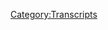 {{DEFAULTSORT:
    #_TRANSCRIPT_0049:July 6-13. 2015
}}{{Transcript
    | title         = [[49: July 6-13. 2015]]
    | caption       = [https://knowledgefight.libsyn.com/knowledge-fight-july-6-13 Listen to this episode on Libsyn]
    | episodeNumber = [[49: July 6-13. 2015|49]]
    | length        = 02:38:12
}}

{{MessageBox
    | header     = Warning: Bot Generated Content
    | text       = This transcript was automatically generated by transcription software and likely contains many mistakes and misattributions. Please check the audio for definitive quotes, attribution, and context.
    | image      = N3yvass4myg91.webp
    | imagewidth = 50px
    | id         = warning
}}

{{TranscriptBlock
    | name      = Alex Jones
    | timestamp = 00:00:00.000
    | text      = Andy in Kansas, you're on the air. Thanks for holding. Well, Alex, I'm a first time caller. I'm a huge fan. I love your work.
}}

{{TranscriptBlock
    | name      = Dan
    | timestamp = 00:00:07.000
    | text      = Hey, everybody. Welcome back to knowledge fight. I'm Dan. I'm Jordan. This is a podcast where we are two dudes who like to sit around the drink novelty beverages and talk about Alex Jones.
}}

{{TranscriptBlock
    | name      = Jordan
    | timestamp = 00:00:16.000
    | text      = Yeah, to my great chagrin today. You have purchased and sat in front of me. Let me start
}}

{{TranscriptBlock
    | name      = Dan
    | timestamp = 00:00:21.000
    | text      = by saying whoop, whoop, yeah.
}}

{{TranscriptBlock
    | name      = Jordan
    | timestamp = 00:00:25.000
    | text      = We will be drinking de Licious cotton candy Fago Yeah, a soda so brazen that it bothers to say now we got nothing but carbonated water and high fructose corn syrup.
}}

{{TranscriptBlock
    | name      = Dan
    | timestamp = 00:00:38.000
    | text      = We family up in here, man. No fruit juice.
}}

{{TranscriptBlock
    | name      = Jordan
    | timestamp = 00:00:41.000
    | text      = No nothing. It's water with sugar in it. Eat it you ants.
}}

{{TranscriptBlock
    | name      = Dan
    | timestamp = 00:00:46.000
    | text      = And it's flavored like cotton candy, which is just sugar.
}}

{{TranscriptBlock
    | name      = Jordan
    | timestamp = 00:00:50.000
    | text      = Wow, that is that is candy. That's great. That's fucking unbelievable. So
}}

{{TranscriptBlock
    | name      = Dan
    | timestamp = 00:00:56.000
    | text      = this is a podcast where I know a ton about Alex Jones. And you sir, you do not.
}}

{{TranscriptBlock
    | name      = Jordan
    | timestamp = 00:01:00.000
    | text      = I do all all. i All I know is cotton candy in my mouth right now. It tastes eerily like cotton candy, which is the most disgusting part of it.
}}

{{TranscriptBlock
    | name      = Dan
    | timestamp = 00:01:09.000
    | text      = That's something I've found with Faygo beverages in the past is that like, they have weird flavors. But they nail it. Yeah, no, this
}}

{{TranscriptBlock
    | name      = Jordan
    | timestamp = 00:01:16.000
    | text      = is perfect. It's it's, it's eerie to drink cotton candy.
}}

{{TranscriptBlock
    | name      = Dan
    | timestamp = 00:01:22.000
    | text      = It is it is it's something you don't want. You don't want liquid where you expect solid. Oh, as it were, I think there's a passage out of Lovecraft where it's like it's it's truly horrifying to hear animal sounds where human sounds should come for human sounds or animal sounds should come. Anyway. This is not a Lovecraft podcast, although I mentioned him a bit. But that's just because we were starting to live in a eldritch terror.
}}

{{TranscriptBlock
    | name      = Jordan
    | timestamp = 00:01:49.000
    | text      = Yeah, it does seem it does seem like the elder ones will be arising from the depths any moment now.
}}

{{TranscriptBlock
    | name      = Dan
    | timestamp = 00:01:54.000
    | text      = Yeah, yeah. Donald Trump's face is gonna come off. He's gonna have a tentacles and he's gonna teach us new ways to kill and delight
}}

{{TranscriptBlock
    | name      = Jordan
    | timestamp = 00:02:00.000
    | text      = and that would make more sense than anything he's doing right now.
}}

{{TranscriptBlock
    | name      = Dan
    | timestamp = 00:02:03.000
    | text      = He does seem gelatinous. Yeah. So
}}

{{TranscriptBlock
    | name      = Jordan
    | timestamp = 00:02:07.000
    | text      = it's starting to look like What's this face for men and black. The guy wearing the denorfia Vincent D'Onofrio from men and black in the looks like he's wearing another person.
}}

{{TranscriptBlock
    | name      = Dan
    | timestamp = 00:02:18.000
    | text      = I think my reference was better.
}}

{{TranscriptBlock
    | name      = Jordan
    | timestamp = 00:02:20.000
    | text      = I think mine is popular.
}}

{{TranscriptBlock
    | name      = Dan
    | timestamp = 00:02:22.000
    | text      = That's fair. So we are podcasts about Alex Jones. And we're gonna get to it. But first, before we do, I'd like to give a shout out to our new donator What's up Lesley?
}}

{{TranscriptBlock
    | name      = Alex Jones
    | timestamp = 00:02:31.000
    | text      = I'm a policy wonk.
}}

{{TranscriptBlock
    | name      = Dan
    | timestamp = 00:02:32.000
    | text      = Thank you for donating and welcome to the team. Welcome to the policy wonks. lezlie. If you'd like to become a policy wonk, you may do so by donating to our Patreon there's a link up at knowledge fight.com We welcome all of those who are interested in policy for the
}}

{{TranscriptBlock
    | name      = Jordan
    | timestamp = 00:02:46.000
    | text      = price of just one cup of coffee a day. A week. Give us a month. You can give us one cup of coffee, one cup
}}

{{TranscriptBlock
    | name      = Dan
    | timestamp = 00:02:53.000
    | text      = of coffee a month and you guys all team up you can help me out a great deal. I'm losing my mind. Yeah. Anyway, Jordan, today we are going to be embarking on our third installment of the investigation that I've been doing deep into the past of 2015 trying to figure out exactly what the fuck happened to Alex Jones.
}}

{{TranscriptBlock
    | name      = Jordan
    | timestamp = 00:03:11.000
    | text      = This has turned into one of the most exciting True Crime podcasts out there.
}}

{{TranscriptBlock
    | name      = Dan
    | timestamp = 00:03:15.000
    | text      = Not really a crime. It's all it's all a crime. It's a crime against humanity. It's
}}

{{TranscriptBlock
    | name      = Jordan
    | timestamp = 00:03:19.000
    | text      = a larger crime. Yeah.
}}

{{TranscriptBlock
    | name      = Dan
    | timestamp = 00:03:21.000
    | text      = So on our land, no one
}}

{{TranscriptBlock
    | name      = Jordan
    | timestamp = 00:03:22.000
    | text      = dies. And yet at the same time, pretty much all of us are going to because of
}}

{{TranscriptBlock
    | name      = Dan
    | timestamp = 00:03:26.000
    | text      = it. There's no doubt about that. Yeah, this is this is the prologue to the disaster. Yeah, exactly. So we'll get to this installment but because people have asked on Twitter, and you just asked me right before the show, I want to get everyone up to speed with what's going on in current day, because we're not going to cover it. Last week was a shit show. There was no show on Monday again because of Memorial Day, right? And then Tuesday, Roger Stone talked a whole bunch with Rick Derringer about I am a real American to our everlasting delight. Hulk Hogan theme song amazing. Yep. Wednesday, Mike Cernovich. And Alex Jones announced their huge Kathy Griffin contest. That's, that's on Wednesday, Thursday. They don't talk about that. Because she knew it. I knew it. Yeah. Fantastic. Still going on ostensibly. But they Alex is he's moved on. And now he's super into how cool it is. That Trump left the Paris Agreement. Great. Because in Alex Jones his conception and his framework, the the planet is carbon starved. There's not a carbon dioxide.
}}

{{TranscriptBlock
    | name      = Jordan
    | timestamp = 00:04:36.000
    | text      = No, we have I don't even want to hear the words you're saying right now. I know. So there's that's the one we're not going over. You might as well be like and rainbows are made of starlight and wishes. So that's one rainbow snatch. Oh, okay,
}}

{{TranscriptBlock
    | name      = Dan
    | timestamp = 00:04:49.000
    | text      = there we go is made of starlight and rainbows. It that's why we're not going to do an episode on it because the whole episode is mostly Alex losing his mind and talking about it. He's still in his manic Episode. So he's talking about how July 1 2017 will be the most important day in history. And here's why is because he believes that the way the globalists fund themselves is through this carbon tax that's been imposed. Climate change isn't real. It's all a short rod to create a carbon tax that goes to Al Gore. I don't I don't, I don't get the A to be there. But be that love it. So he's celebrating this. He's losing his shit. He's going on and on about like weird Biblical stuff. It's so strange. He's talking about God's eye and what have you, oh, boy, which may or may not be a reference to Fast and Furious six,
}}

{{TranscriptBlock
    | name      = Jordan
    | timestamp = 00:05:42.000
    | text      = or Lord of the Rings could be that too.
}}

{{TranscriptBlock
    | name      = Dan
    | timestamp = 00:05:45.000
    | text      = Or I think one of the Assassin's Creed game yeah,
}}

{{TranscriptBlock
    | name      = Jordan
    | timestamp = 00:05:47.000
    | text      = there was definitely that.
}}

{{TranscriptBlock
    | name      = Dan
    | timestamp = 00:05:48.000
    | text      = Oh, yeah. So he's, I don't, we discussed it a little bit on the last episode that when he's in this sort of manic state, it's tough to talk about it without making fun of what is sort of overt mental illness. Right. So I don't want to talk about that. And on the same token, the climate change stuff is just so loony that I don't want to make because you wouldn't even want to make you would freak out.
}}

{{TranscriptBlock
    | name      = Jordan
    | timestamp = 00:06:14.000
    | text      = Well, yeah, I'm listening to it. I'm already freaking out when you just said we're carbon star. Very angry.
}}

{{TranscriptBlock
    | name      = Dan
    | timestamp = 00:06:20.000
    | text      = I'm protecting my neighbors. Your screams I'm doing
}}

{{TranscriptBlock
    | name      = Jordan
    | timestamp = 00:06:24.000
    | text      = I am very rarely that calmed down.
}}

{{TranscriptBlock
    | name      = Dan
    | timestamp = 00:06:29.000
    | text      = So the other thing I want to talk about strange with the along the same lines as the we shouldn't mock Alex Jones in the middle of a manic episode. It came out on the internet last week that Paul Joseph Watson eats books. Yes. And I want to make it very clear that I hate him. He is his beliefs are stupid. But I resent everybody making fun of him for his alleged pica. You know, that is a condition and I really don't like to see people when he is so fucking open to attack for so many other things. All of these people making fun of him because he came out and admitted that he eats paper. I don't think that's okay.
}}

{{TranscriptBlock
    | name      = Jordan
    | timestamp = 00:07:09.000
    | text      = He's a horrifying monster filled with transphobic homophobic Absolutely. fucking hate just a hate filled monster. That's the target and he should be he should be absolutely eviscerated every single day of his life. Yeah. For ever, like a like a Greek myth. His entered should be pulled from him every morning. He should heal and it should happen again. The very next day, except
}}

{{TranscriptBlock
    | name      = Dan
    | timestamp = 00:07:37.000
    | text      = he has not brought us the torch have not brought any of that stuff. No, he's
}}

{{TranscriptBlock
    | name      = Jordan
    | timestamp = 00:07:42.000
    | text      = not a hero. No.
}}

{{TranscriptBlock
    | name      = Dan
    | timestamp = 00:07:44.000
    | text      = And it's the same thing with when also
}}

{{TranscriptBlock
    | name      = Jordan
    | timestamp = 00:07:47.000
    | text      = he should eat all the paper he wants. I don't give a fuck I don't even eating paper. No, fuck you.
}}

{{TranscriptBlock
    | name      = Dan
    | timestamp = 00:07:53.000
    | text      = In the past, he has talked about how he is a bit of an agoraphobic and rarely leaves his apartment, right. And again, that's the thing that I don't feel any interest in making fun of and I empathize. I feel really, I feel bad for him in those instances. So when I see people making fun of him, it just, it bums me out because he sucks, but not for these reasons and it's unfair. And it gives him an opportunity to re attack back and be like, Oh, isn't this the tolerant left making fun of my mental illness? Yeah, it's a trap. But it's I'm not saying that he's faking it as a trap. But it is a trap you can fall into of course, and it just really bums me out when people don't take the right attack plan on these assholes. Yeah, it's just stick to the reality. Don't insult them for things that are human
}}

{{TranscriptBlock
    | name      = Jordan
    | timestamp = 00:08:38.000
    | text      = right. Don't make fun of him for being afraid to leave his house. Make him afraid to leave or train vultures to attack him the moment he walks outside. Ah, you can teach ravens to teach their own families to hate this man. We need we need an army of birds. I think that's where my mind is at right now. Because you know, they're the only ones who are going to survive once the rest of the Earth is flooded.
}}

{{TranscriptBlock
    | name      = Dan
    | timestamp = 00:09:08.000
    | text      = Not if the owls have anything to say about it. Fucking peacocks. So, we're going to start our investigation. Today's episode is going to be covering the timespan of July 6 to July 13. So we're gonna be going over that. But to give you guys a little bit of a last time on the investigation. Alex Jones did not mention Donald Trump for a long time. You spent a lot of time talking about a Chick fil A billboard and misrepresenting the Civil War. Yes, you're up to speed. On July, why
}}

{{TranscriptBlock
    | name      = Jordan
    | timestamp = 00:09:39.000
    | text      = do we do three hour episodes? This is a very good question. She just brought everybody up to speed in a two second Recap, but that's because
}}

{{TranscriptBlock
    | name      = Dan
    | timestamp = 00:09:47.000
    | text      = you can go back and listen to that three hour. That's
}}

{{TranscriptBlock
    | name      = Jordan
    | timestamp = 00:09:48.000
    | text      = a good point.
}}

{{TranscriptBlock
    | name      = Dan
    | timestamp = 00:09:49.000
    | text      = On July 5, Alex Jones very strongly indicated that he is fully aware of Trump's mob connections. And so we go from dismissed So and not even talking about Trump to within a couple of days, I think 16 days after Trump had announced his candidacy, Alex Jones is saying, This guy is, you know, he's mobbed up right.
}}

{{TranscriptBlock
    | name      = Jordan
    | timestamp = 00:10:11.000
    | text      = And probably 95% of what Trump says. He doesn't trust him.
}}

{{TranscriptBlock
    | name      = Dan
    | timestamp = 00:10:16.000
    | text      = He agrees with the distrust of immigrants, right? He agrees with that rhetoric, but he knows that Trump isn't going to follow through on it. Also,
}}

{{TranscriptBlock
    | name      = Jordan
    | timestamp = 00:10:24.000
    | text      = at the end of our mash cut to now.
}}

{{TranscriptBlock
    | name      = Dan
    | timestamp = 00:10:28.000
    | text      = Also, at the end of our last episode, we revealed the Paul Joseph Watson also thinks that Trump is a shill and he's just in it for publicity, right and thinks he's a narcissist. Right? So that brings you up to speed we are now on July 6. July 6, is a fucked up show. It's mostly phone calls. Alex is sort of in a weird headspace. And I don't think he really wants to do his show. And so he takes a lot of phone calls. And they're all pretty boring, right. But in the times that he's not taking phone calls, it's a lot of race ship. He talks a lot about
}}

{{TranscriptBlock
    | name      = Jordan
    | timestamp = 00:11:03.000
    | text      = guilt, because we're still only a month out from the Charleston less than
}}

{{TranscriptBlock
    | name      = Dan
    | timestamp = 00:11:08.000
    | text      = that. It's been like three weeks or so. Yeah, but he Yeah. So here is the first clip where we start with Alex explaining that he doesn't want this guilt.
}}

{{TranscriptBlock
    | name      = Alex Jones
    | timestamp = 00:11:17.000
    | text      = I want to explain something. I'm pro human. I really don't care at the end of the day, what color you are, or where you came from. If you support private property, and the right to self defense, and you support a level playing field, and you're not a wannabe social engineer, trying to guilt me into feeling like I'm a bad person show I'll submit to whatever your agenda is that I care about you and I want you to succeed. There's two issues, that there's Donald Trump's situation gives us a window into I don't trust Donald Trump, as far as I could throw an elephant. Everybody knows that. That said, most of what he says makes a lot of sense. And I think he's a really smart guy. And the problem is he won't deliver on what he says he's going to do. In my experience. He is an establishment shill. That's just what my gut tells me and what I've seen what a lot of insiders like Dr. corsi and others say,
}}

{{TranscriptBlock
    | name      = Dan
    | timestamp = 00:12:23.000
    | text      = Jerome Corsi, now the Washington bureau chief for Infowars, who has known Donald Trump for 40 years, and regularly goes to dinner with him has told Alex in 2015 that Donald Trump is an establishment shill, and he is just there for publicity. Well, yeah, but this is now he's saying one of his sources.
}}

{{TranscriptBlock
    | name      = Jordan
    | timestamp = 00:12:44.000
    | text      = Well, I mean, we all know that we all knew that that's what he was or is et cetera. But now Jerome Corsi waiting for Alex to say that he can throw like the next show. He's like, Oh, also, I can throw an elephant as far as a human being can trust another human being? Yeah, yeah. That's his way out. He's actually so strong. He can throw an elephant a million miles just sounds like
}}

{{TranscriptBlock
    | name      = Dan
    | timestamp = 00:13:09.000
    | text      = alright Rob, do you gotta help me to throw this elephant? I will not be made a liar.
}}

{{TranscriptBlock
    | name      = Jordan
    | timestamp = 00:13:14.000
    | text      = Yeah, gonna fly now is playing in the background, we get a nice little rocky montage.
}}

{{TranscriptBlock
    | name      = Dan
    | timestamp = 00:13:19.000
    | text      = So I mean, I think that you're underplaying this revelation that Dr. corsi is also on the same page. Because Dr. corsi is now a major player in Alex's propaganda. He's a major player in pushing Trump.
}}

{{TranscriptBlock
    | name      = Jordan
    | timestamp = 00:13:34.000
    | text      = Right. But I see the thing, the thing that is the thing that mitigates that for me is that everyone was like, No, we don't want Trump we don't want Trump. We don't want Trump until it became apparent that they had to,
}}

{{TranscriptBlock
    | name      = Dan
    | timestamp = 00:13:50.000
    | text      = they had to like even his friends were saying absolutely. Okay. Does he have friends? Come on, apparently. Come on for 40 years.
}}

{{TranscriptBlock
    | name      = Jordan
    | timestamp = 00:13:59.000
    | text      = Dr. corsi likes, likes a free meal every now and again. Sure.
}}

{{TranscriptBlock
    | name      = Dan
    | timestamp = 00:14:02.000
    | text      = I don't think Trump picks a dog. That's a good
}}

{{TranscriptBlock
    | name      = Jordan
    | timestamp = 00:14:07.000
    | text      = point. Hey, unless they eat it exclusively at Trump's places. It's
}}

{{TranscriptBlock
    | name      = Dan
    | timestamp = 00:14:11.000
    | text      = possible there you go. So but be that as it may, we have this reiteration of I agree with this brace shit that he's saying this, this stuff because the the Trump situation that he's referring to is still just the comments about the Mexicans, right? That's still what's going on. Right? That's the only context that he covers Trump in pretty much. I think throughout the entirety of this episode, we're going to be going over so anytime there's the Trump situation, it's all just this, which at this point in history on July 6, is old. Yeah, that happened again. 334 weeks ago. Yeah. So he he's not he's not wrestling with up to date shit.
}}

{{TranscriptBlock
    | name      = Jordan
    | timestamp = 00:14:51.000
    | text      = I his his preamble there of at the end of the day, I'm pro human. And then here Here's his list of things that are pro human are private property. Sure. Self Defense. Yep. And don't make me feel guilt. Yep. That's the wrong priority for any human being
}}

{{TranscriptBlock
    | name      = Dan
    | timestamp = 00:15:11.000
    | text      = ever. No, because that's the bedrock of all human dignity.
}}

{{TranscriptBlock
    | name      = Jordan
    | timestamp = 00:15:15.000
    | text      = Well, what about like care about others? What are empathy, boo? Respect, no empathy, respect for yourself and for others empathy
}}

{{TranscriptBlock
    | name      = Dan
    | timestamp = 00:15:26.000
    | text      = out of that empathy is a globalist plot. Let's do understand in order to get white people to feel bad. So you balkanize them? Oh, okay. I've actually come to realize something that I,
}}

{{TranscriptBlock
    | name      = Jordan
    | timestamp = 00:15:35.000
    | text      = I love how far we've come that you can just throw empathy as a globalist plot. And I'm like, Yeah, that makes sense. All right. Moving on. Makes sense. Yeah, let's go along with that. I
}}

{{TranscriptBlock
    | name      = Dan
    | timestamp = 00:15:44.000
    | text      = think that Alex believes, and I'm not sure about this, but I'm starting to think that he believes that the idea of people complaining about legitimate racial issues, he interprets that as a plot to split white people as one cohesive group, as a voting bloc, into a split group. And some of the people will go along with the broken coalition that the Clintons put together, and other ones will become white supremacist. No, it's not.
}}

{{TranscriptBlock
    | name      = Jordan
    | timestamp = 00:16:16.000
    | text      = How do you how do you? Look, I'm just I don't like it when they split white people. As a voting bloc, right? We should all be united. I'm not racist, though. No, at the end of the day, I don't care what color you are. So long as all white people are on the same team.
}}

{{TranscriptBlock
    | name      = Dan
    | timestamp = 00:16:34.000
    | text      = I want to be clear, he hasn't said as much. But I'm starting to glean some of that from his interviews that he's had with like Larry Nichols. And just some of the other things he said. I think that that is part of his conception. It's
}}

{{TranscriptBlock
    | name      = Jordan
    | timestamp = 00:16:47.000
    | text      = part of so many old white dudes can say it's not like it's not like it's a thing they actively think about. It's just their their tribalism in the back of their head is like, Well, you look like me. So you must agree with me, we must have the same priority. Exactly. So which are of course private property, self defense, and I don't want to feel anything. Yeah. I don't want to feel guilt. Yep. Especially about I don't want to feel guilt for the fact that my private property comes from Old white people self defense, I II manifest destiny.
}}

{{TranscriptBlock
    | name      = Dan
    | timestamp = 00:17:15.000
    | text      = Yeah, it is interesting that the reasons you should feel guilt are the private property prior to Yeah, the private property that you have, because of the system that has been in place and built very, literally on racism. Yep. And the self defense you need. Because,
}}

{{TranscriptBlock
    | name      = Jordan
    | timestamp = 00:17:33.000
    | text      = exactly. All three, most important things are white supremacist
}}

{{TranscriptBlock
    | name      = Dan
    | timestamp = 00:17:38.000
    | text      = somewhat. Anyway, speaking of that, let's get to this next clip.
}}

{{TranscriptBlock
    | name      = Alex Jones
    | timestamp = 00:17:41.000
    | text      = So there's this apologist idea, or any crime coming out of anybody who isn't white is basically acceptable. You got to ask yourself, what is that agenda really all about? So I don't
}}

{{TranscriptBlock
    | name      = Dan
    | timestamp = 00:17:55.000
    | text      = believe that that's the agenda. But I included
}}

{{TranscriptBlock
    | name      = Jordan
    | timestamp = 00:17:57.000
    | text      = that Oh, no, we live in Chicago. And you know that as a city, we all agree that any crime done by black people, we just ignore, totally cool. Yeah, the CPD definitely does not have black sites, nor do they torture people. No, no, that's crazy. We just ignore it.
}}

{{TranscriptBlock
    | name      = Dan
    | timestamp = 00:18:17.000
    | text      = But the reason that I kept that clip in because it is a little bit short, and almost seems a little bit like a non sequitur is the reason that he says at the at the end, what's the agenda there? And I think it's fascinating because it's like, are you talking about yourself? What's the agenda in you laying it out like this? You know what I'm saying right now. It's, it's interesting. But all of this could be explained
}}

{{TranscriptBlock
    | name      = Jordan
    | timestamp = 00:18:41.000
    | text      = his What's your plan is actually, what's my plan? I'm
}}

{{TranscriptBlock
    | name      = Dan
    | timestamp = 00:18:44.000
    | text      = really doing what am I thinking? So actually, I think a lot of it can be explained by considering what sources Alex takes in. And in this next clip, Alex explains what his news diet is like,
}}

{{TranscriptBlock
    | name      = Jordan
    | timestamp = 00:18:56.000
    | text      = oh, no, oh, I
}}

{{TranscriptBlock
    | name      = Dan
    | timestamp = 00:18:57.000
    | text      = don't want to know it's a little bit revealing.
}}

{{TranscriptBlock
    | name      = Alex Jones
    | timestamp = 00:18:59.000
    | text      = And I think I kind of got depressed this morning. I was up I wasn't at like 6am I was reading news articles. And I was on Infowars. And I go look at the comments for tips or anything. It's kind of scan some lights. I was on
}}

{{TranscriptBlock
    | name      = Jordan
    | timestamp = 00:19:12.000
    | text      = your reading the comments on your own article.
}}

{{TranscriptBlock
    | name      = Dan
    | timestamp = 00:19:15.000
    | text      = For tips who bad
}}

{{TranscriptBlock
    | name      = Alex Jones
    | timestamp = 00:19:16.000
    | text      = seven felonies have been deported five times and how they let him go. San Francisco did saying they think it's racist to turn a felon out of jail for all sorts of crimes over to the feds, they don't even deport them anyways, so it wouldn't matter. Obama's basically stopped deportations. I mean, a citizen isn't treated like that. Oh, he
}}

{{TranscriptBlock
    | name      = Jordan
    | timestamp = 00:19:38.000
    | text      = definitely didn't deport more people than his predecessors and
}}

{{TranscriptBlock
    | name      = Alex Jones
    | timestamp = 00:19:41.000
    | text      = the guy went out and shot a lady and I saw democratic operatives I went and clicked on their handles. They were real websites in the common people with their dogs and their cats and everything. You know, Trent, we're real dogs and real and buy their dogs and their cats when they were real people. Saying how dare me be racist and grammar basically not just want to have people joyriding around shooting people. And then how dare I defend Donald Trump because I just stick with the white people. And it was mainly white people. Shameless. I mean, their whole ideology. It's just mental illness. It's like mentally ill.
}}

{{TranscriptBlock
    | name      = Dan
    | timestamp = 00:20:16.000
    | text      = I mean, one of the things that I think is interesting is one, I've developed two theories in my investigation thus far up till this point, and one of them is reasonable. And the other one we'll get to later. The reasonable theory is I think that Alex Jones is at some point around here, July sixth, seventh, and that sort of span, he starts to get really jealous, because Donald Trump is getting a lot of press saying things that are very similar to things he says, okay, all right. I think Alex Jones starts to get pretty petty and jealous about like, why is everyone lumping me in with him? Why am I not getting all the attention, that sort of thing? And then on top of that, I think he starts to empathize with him a little bit, because of the way the media treats him. I think that there is a there is an identification factor that Alex starts to feel with Trump. Okay, that's the most reasonable theory I have about what gets him to sort of shift over Yeah, I can see that I have an insane theory.
}}

{{TranscriptBlock
    | name      = Jordan
    | timestamp = 00:21:18.000
    | text      = That's an emotionally based like, that's a reasonable human beings. Like I can understand that reaction and it sort of falls in line. Now, of course, that means it is not true at all, because you and I can understand it. Definitely not possible. But it also is because Trump killed a globalist left the head on Alex Jones's doorstep. That could be that's what we know.
}}

{{TranscriptBlock
    | name      = Dan
    | timestamp = 00:21:43.000
    | text      = That's my theory. But the my rational theory does take into account the psychology of both individuals like Trump acts the way he does, because he's a narcissist and doesn't understand consequences, right. And then Alex is also a narcissist. And he feels like, hey, I can get on this train. I see what's happening with him. If I identify myself with him, maybe I will get the attention that he's getting well,
}}

{{TranscriptBlock
    | name      = Jordan
    | timestamp = 00:22:05.000
    | text      = yeah, he's saying exactly what I've been saying for forever. Why is he more popular? Here's what I'll do. I'll, I'll drift off of it. You know,
}}

{{TranscriptBlock
    | name      = Dan
    | timestamp = 00:22:13.000
    | text      = and there are a couple instances to eclipse will play where Alex says things that eventually Trump himself will say, so there is also a possibility. Why
}}

{{TranscriptBlock
    | name      = Jordan
    | timestamp = 00:22:20.000
    | text      = are we why are we doing this whole America thing anymore? I don't know. Very sure. But there
}}

{{TranscriptBlock
    | name      = Dan
    | timestamp = 00:22:25.000
    | text      = is also a possibility that Alex just lives his life and spouts the hate that he spouts. And then at some point started to see Trump jock his style, and be like, alright, this guy gets it. He likes me. This appeals to my narcissism. He's clearly quoting me, right? I mean, I don't know that makes sense. So on the like I said on this six July 6 episode,
}}

{{TranscriptBlock
    | name      = Jordan
    | timestamp = 00:22:47.000
    | text      = the end of the day, Alex wants a rubdown from the famous guy more or less, yeah,
}}

{{TranscriptBlock
    | name      = Dan
    | timestamp = 00:22:50.000
    | text      = he's a star fucker. But he chooses weird stars. Anyway, this next clip, I told you July 6, there's a weird days in a weird headspace. And it finally sort of blows off at this point, like, hour 10 into the episode.
}}

{{TranscriptBlock
    | name      = Alex Jones
    | timestamp = 00:23:06.000
    | text      = It's almost like claustrophobia. I never used to have this feeling about politics. But now I just want to hide from everybody and just let everybody kill each other and just be idiots because
}}

{{TranscriptBlock
    | name      = Jordan
    | timestamp = 00:23:18.000
    | text      = I'm pretty much
}}

{{TranscriptBlock
    | name      = Alex Jones
    | timestamp = 00:23:19.000
    | text      = I mean, I'm not putting on an actor. I almost left earlier. Okay. I couldn't even go on earlier and I had to basically irritate like, I may just leave I just keep on watching the videos and I go out the street. It's not marked as doing this. The average austenite folks cannot find their fat ass with both hands. And I want to slap them upside their head. But let me tell you, they are the most politically correct full of it. Arrogant scum. And I'm sick of them. And let me tell you who they mainly are. Hasty, stupid white people is dumb as the so called minorities are on average they're more awake when I talk to them and these dumb ass white people everywhere. I mean, this country is a sick joke.
}}

{{TranscriptBlock
    | name      = Dan
    | timestamp = 00:24:07.000
    | text      = The juxtaposition there is amazing. Music plus of just screaming about pasty dumb white people if
}}

{{TranscriptBlock
    | name      = Jordan
    | timestamp = 00:24:14.000
    | text      = if it was from if it was from Beverly Hills Cop and Eddie Murphy said that I'm way on board I believe every word.
}}

{{TranscriptBlock
    | name      = Dan
    | timestamp = 00:24:25.000
    | text      = Yeah, so he's saying that like it's not Mark Dice shooting these exploitative erroneous videos where he goes out and talks to dumb people on the street. It's everybody it's real. This is really how people are they don't know what the Fourth of July is all this stuff. It's so that's what's making him mad, and he's just freaking out. So it goes to break with that music and then here is how he comes back from break.
}}

{{TranscriptBlock
    | name      = Alex Jones
    | timestamp = 00:24:51.000
    | text      = You know, I feel a lot better now. Because I've been holding my finger in the last few weeks and during the break If I had a controlled rage just walking around back in the storage area of the facility where I petted my big hill down for a while, I was not gonna be able to continue doing the radio show because my revulsion of the globalist at their house sickening they are evil they are and how bad they are sounds like just Oh, to me. And then I just wonder what is wrong with other people? Why do we put up with this inversion of reality and common sense being trampled?
}}

{{TranscriptBlock
    | name      = Jordan
    | timestamp = 00:25:36.000
    | text      = I don't know. i Yeah, that's a really good question. Don't
}}

{{TranscriptBlock
    | name      = Dan
    | timestamp = 00:25:40.000
    | text      = know why we put up with us but also this is the second time in pretty short span that Alex says in episodes we've covered he's had to leave the studio and have a controlled rage.
}}

{{TranscriptBlock
    | name      = Jordan
    | timestamp = 00:25:52.000
    | text      = Yeah, I want to see what his controlled rage obviously breaks
}}

{{TranscriptBlock
    | name      = Dan
    | timestamp = 00:25:55.000
    | text      = shit. On the last it has to I'm that Keith Olbermann episode he was saying that he went and broke shit. Like he's a frickin he's a he is a he's a raging roid rage kind of guy. That's what's going on. He's not mentally well, no matter what, even manic episode shit aside, he's not in a emotional, spiritual, self control kind of situation where he shouldn't be doing this. Right. Like I've talked about how this is starting to fuck with my mind a little bit. Yeah. And I'm losing it a tiny bit covering him. Yeah, I have developed slight agoraphobia. I don't leave the house as much as I used to and that stuff, right. But I'm very I've never gotten so mad listening to him that I've gone into a controlled rage. What is a control rage? I think it's code for a rage. I think it's trying to I'm trying to put a PR spin on that. So
}}

{{TranscriptBlock
    | name      = Jordan
    | timestamp = 00:26:48.000
    | text      = I threw shit in my office for a good half hour. And I know I have a cleaning lady. Yeah, to fix it.
}}

{{TranscriptBlock
    | name      = Dan
    | timestamp = 00:26:54.000
    | text      = Yeah. So or man, Alex, you should not you should not be doing this. You should not. You shouldn't shouldn't be in the news.
}}

{{TranscriptBlock
    | name      = Jordan
    | timestamp = 00:27:02.000
    | text      = It's it's like, like, how do you look at somebody who is so clearly unhealthy in every aspect of his life?
}}

{{TranscriptBlock
    | name      = Dan
    | timestamp = 00:27:13.000
    | text      = Seems like it right?
}}

{{TranscriptBlock
    | name      = Jordan
    | timestamp = 00:27:14.000
    | text      = There's no good. There's no good thing that we've seen. Other than once a year he smokes weed to test it straight. That's the only bright spot. That's the only healthy. The only healthy thing I can see Alex
}}

{{TranscriptBlock
    | name      = Dan
    | timestamp = 00:27:27.000
    | text      = doing. You gotta make sure that George Soros hasn't gone too far with that or right. No,
}}

{{TranscriptBlock
    | name      = Jordan
    | timestamp = 00:27:31.000
    | text      = he can't can't let him do that. Yeah. No, I
}}

{{TranscriptBlock
    | name      = Dan
    | timestamp = 00:27:34.000
    | text      = know, he is. He's a mess. But I think what people respond to in him is specifically the white identity shit that he always talks about. And that's why his audience is 87%.
}}

{{TranscriptBlock
    | name      = Jordan
    | timestamp = 00:27:47.000
    | text      = Right? Well, and you can also if you're a disenfranchised, dumb, white dude, you can absolutely sublimate some of your anger through his Yeah, for sure. You know, we that's one of one of the ways Yeah, one of the ways you can get it out is you allow this man to speak for you. And then you feel you know, you get that dopamine reaction of, well, at least somebody's telling it like it is, well, you
}}

{{TranscriptBlock
    | name      = Dan
    | timestamp = 00:28:11.000
    | text      = got this terrible anger based on feeling like white victimhood inside you and you listen to his show, and he screams about it, somehow. You're right. It is it's, it's somehow you can vicariously feel those feelings. And maybe they come out maybe maybe it is a release. Yeah, I hope because I think there are a lot of people who it's not I think it's reinforcing, right. But
}}

{{TranscriptBlock
    | name      = Jordan
    | timestamp = 00:28:31.000
    | text      = I mean, you have to imagine some of these people work in an office, they go to the office, and rather than take out all this weird, angry conservative white hot hatred on their co workers, they just sit there listening to a gorilla scream for four hours.
}}

{{TranscriptBlock
    | name      = Dan
    | timestamp = 00:28:49.000
    | text      = I'm really scared that my co workers have seen that I'm watching Info Wars. I'm really worried that they think I like it. I don't know. No one's brought it up. But I'm so scared. People think I'm an info warrior. So I do have a huge beard. Right? I could be one of those crazies, right. Anyway. This is the last clip from July 6. In this one he has Gerald Cilenti on he has an interview with this dude, no idea who that is guy who you works in trends. That's not a job. He does predictions and what have you about what is to come? Okay, the way was he a good predictor? Nope. He has a lot of similar tendencies to Alex to predict the collapse is coming imminently. They talk a bunch about how you need to buy gold, of course. But what I think is more important about this interview is this clip that I'm gonna take from it. And it's Gerald Cilenti really reinforcing the Savior narrative that Larry Nichols has laid out for Alex in past episodes,
}}

{{TranscriptBlock
    | name      = Gerald Celente
    | timestamp = 00:29:51.000
    | text      = and you said you would depress because of the masses that are so out of touch. So I had this little quote here. that really says all of his guests by Samuel Adams. This is what he said Doesn't take a majority, but rather an irate, tireless minority Hien on setting brush fires of freedom in the minds of men. It does not take a majority to prevail, but rather an irate, tireless minority, keen on setting brush fires of freedom in the minds of men. And that's what you are doing. That's what I'm just that's what Dr. Paul Craig Roberts does. That's what Ron Paul does. There are a number of us that are doing it. It's bringing it all together to make it happen. He
}}

{{TranscriptBlock
    | name      = Jordan
    | timestamp = 00:30:40.000
    | text      = sounds like a shitty Lenny Bruce. Yeah.
}}

{{TranscriptBlock
    | name      = Dan
    | timestamp = 00:30:43.000
    | text      = And he does do some like warmed over hacky comedy. Yeah, he does throttle lines like, I don't even remember anyway, but like,
}}

{{TranscriptBlock
    | name      = Jordan
    | timestamp = 00:30:49.000
    | text      = the brush fires of heaven that she had gotten a brush fire.
}}

{{TranscriptBlock
    | name      = Dan
    | timestamp = 00:30:54.000
    | text      = You hear it there is like, he's talking about Sam Adams quote, right. He's throwing it out there. It doesn't take a majority. It just takes an irate minority. Uh huh. It's the same thing as the what Larry Nichols keeps saying, all we need is you Alex, you are our Savior. He even goes so far like Larry Nichols. I don't think I have pulled the clip but he does say you are the last hope for the bastion of truth. Jesus Christ. Yeah, I mean, he's, it's he has these people in his life who are just completely reinforcing this. It's up to you.
}}

{{TranscriptBlock
    | name      = Jordan
    | timestamp = 00:31:24.000
    | text      = Now I want to rewrite A New Hope. Yeah, and have Obi Wan just be this strange. Ill proportioned angry, dude.
}}

{{TranscriptBlock
    | name      = Unknown Speaker
    | timestamp = 00:31:35.000
    | text      = Yeah, just
}}

{{TranscriptBlock
    | name      = Jordan
    | timestamp = 00:31:41.000
    | text      = Yeah, fucking lightsabers
}}

{{TranscriptBlock
    | name      = Dan
    | timestamp = 00:31:43.000
    | text      = do the thing that I think is like I do sort of believe I'm fighting a quixotic battle against the windmill that is at Alex Jones. Correct. I do believe and I think it's important. I don't think that this is just fun entertainment. I think that there is something important we're doing. But I don't have
}}

{{TranscriptBlock
    | name      = Jordan
    | timestamp = 00:32:01.000
    | text      = exactly like the man of LaMancha. But the musical which was far more important than original Yeah, I know. Book is like 10,000 pages. It's great though. Nobody's saying love
}}

{{TranscriptBlock
    | name      = Dan
    | timestamp = 00:32:11.000
    | text      = some survived. Nobody thinks I don't have a Gerald Cilenti I don't have a Larry Nichols. I have you
}}

{{TranscriptBlock
    | name      = Jordan
    | timestamp = 00:32:17.000
    | text      = and I am not going to tell you you are.
}}

{{TranscriptBlock
    | name      = Dan
    | timestamp = 00:32:21.000
    | text      = You're telling me coolant. So
}}

{{TranscriptBlock
    | name      = Jordan
    | timestamp = 00:32:26.000
    | text      = if I was on Infowars Alex, stop getting so self important. Yell out,
}}

{{TranscriptBlock
    | name      = Dan
    | timestamp = 00:32:31.000
    | text      = your vocal patterns are too appealing to find a way to speak weirdly. So that's it for July 6. Oh, boy. Oh, boy, dad. Oh, no. I
}}

{{TranscriptBlock
    | name      = Jordan
    | timestamp = 00:32:41.000
    | text      = think we need to create a new meme.
}}

{{TranscriptBlock
    | name      = Unknown Speaker
    | timestamp = 00:32:44.000
    | text      = I don't want to do that.
}}

{{TranscriptBlock
    | name      = Jordan
    | timestamp = 00:32:45.000
    | text      = I think it's time.
}}

{{TranscriptBlock
    | name      = Dan
    | timestamp = 00:32:46.000
    | text      = I don't want to do that
}}

{{TranscriptBlock
    | name      = Jordan
    | timestamp = 00:32:47.000
    | text      = a meme
}}

{{TranscriptBlock
    | name      = Dan
    | timestamp = 00:32:49.000
    | text      = on it. So we go to July 7, and this episode is weird. Yes. What happened? I know I say that a lot. That episodes are weird.
}}

{{TranscriptBlock
    | name      = Jordan
    | timestamp = 00:32:59.000
    | text      = That's because they fucking are. Yeah. So the ones that you don't think are weird, aren't terrifyingly weird ones that you do think are weird. I can't process my emotions while listening to this
}}

{{TranscriptBlock
    | name      = Dan
    | timestamp = 00:33:11.000
    | text      = baseline is weird. Yeah, that's sort of where we are. So in this episode, he has an interview with this guy named Lord Monckton, who
}}

{{TranscriptBlock
    | name      = Jordan
    | timestamp = 00:33:20.000
    | text      = refuse, refuse.
}}

{{TranscriptBlock
    | name      = Dan
    | timestamp = 00:33:23.000
    | text      = He does not believe in climate over these clips entirely. I don't have any of him. He claims he actually was on the show, just the other day recently in 2017, to talk about how he has found proof that climate change is based on bad math. And he's going to release a paper about it, how'd that go? doesn't give any details, no details, no details based on bad math. He's found four huge errors were made does not explain any of them.
}}

{{TranscriptBlock
    | name      = Jordan
    | timestamp = 00:33:52.000
    | text      = Any any does he like talk about maybe it was in the measuring system? No, no, no specific, maybe any, like a calculation, you know? Like there are so many different factors that could go into the exacerbation of climate change. You know, like, how quick are the ice caps melting? Maybe they just got the the rate of decay wrong, like maybe it's any number of possible things. Dan tells me that Lord Monckton, or whatever the fuck his name is, says that it's a mathematical issue that we can solve through peer reviewed research. Dan, you didn't give any details? Okay, well, then never fucking mind. But Alex is thrilled. Climate change is still real Alex.
}}

{{TranscriptBlock
    | name      = Dan
    | timestamp = 00:34:32.000
    | text      = So he's coming on back in 2015, to have a discussion about how the EU was a fascist organization. And I didn't I didn't keep any of that stuff in. But in this clip, towards the beginning of the episode, Alex says some stuff that I believe Trump picked up on later stuff about how Obama is the founder of ISIS, right? These sort of beliefs are things that Trump mirrored from Alex Jones.
}}

{{TranscriptBlock
    | name      = Jordan
    | timestamp = 00:34:58.000
    | text      = Do you know what I Like, maybe our big problem is that we just don't define words the same way. Like, what do you think their definition of fascism is like the actual word like,
}}

{{TranscriptBlock
    | name      = Dan
    | timestamp = 00:35:10.000
    | text      = well, isn't it? Isn't it? Like a Socrates quote? Like the beginning of knowledge comes from the definition of terms? Right beginning of language? Yeah, you can't? How
}}

{{TranscriptBlock
    | name      = Jordan
    | timestamp = 00:35:18.000
    | text      = can you? How can you communicate with somebody who disagrees with you without first agreeing on what reality is? Yeah. Otherwise, you're just talking past each other?
}}

{{TranscriptBlock
    | name      = Dan
    | timestamp = 00:35:27.000
    | text      = That's a that's an interesting point. Mm hmm. I don't know. I don't think Alex would be up for having that conversation, though. Even about just defining.
}}

{{TranscriptBlock
    | name      = Jordan
    | timestamp = 00:35:35.000
    | text      = Well, yeah. Right. Cuz then that terms mean, that point that paints you in a corner, then you actually have to engage with things like if you've ever
}}

{{TranscriptBlock
    | name      = Dan
    | timestamp = 00:35:45.000
    | text      = so much of what Alex does is on unverifiable, right? Like, you can't disprove a lot of the things he says, but if he were to give definitions to terms, it would be like, Oh, no, that's absolutely not true. They'd have to, you have to admit it,
}}

{{TranscriptBlock
    | name      = Jordan
    | timestamp = 00:35:57.000
    | text      = right? That's exactly. And I've had, I've had conversations with conservative people before in the past, where it's been like, Okay, we're gonna stop. This is what we are talking about. Here's the one subject we're talking about, so long as you agree that you can change your mind based on so you say, you know, you have no evidence for what you're saying, Okay, fine. I will present evidence. If it disagrees with you, then you have to change your mind. And if you do the same for me, then I will change my mind. So long as the moment I do that. You don't say, Well, yeah, but what about Nona? Nona? We're talking about this
}}

{{TranscriptBlock
    | name      = Dan
    | timestamp = 00:36:37.000
    | text      = goalposts moving Yeah, exactly. Anyway, Alex believes that Obama created ISIS, he did create ISIS, but through accidental foreign policy. Well, no, George W created ISIS might the roots of it might go back even further than that. If you really think about for mid
}}

{{TranscriptBlock
    | name      = Jordan
    | timestamp = 00:36:53.000
    | text      = Ronald Reagan created ISIS. Sure. Let's
}}

{{TranscriptBlock
    | name      = Dan
    | timestamp = 00:36:55.000
    | text      = throw that out.
}}

{{TranscriptBlock
    | name      = Jordan
    | timestamp = 00:36:56.000
    | text      = I mean, let's just go back to find the term created, Mohammed created ISIS. There
}}

{{TranscriptBlock
    | name      = Dan
    | timestamp = 00:37:01.000
    | text      = we go. So in this clip, Alex has a clip of himself of Obama talking about how we will not be able to destroy terrorists through bombs and weapons, we need a better ideology. We need to get at the root of what causes people to join these groups. That's called strategy. That's very reasonable. Alex interprets that to mean they don't attack these guys. Hmm. So that's the sort of bedrock of this clip, right?
}}

{{TranscriptBlock
    | name      = Alex Jones
    | timestamp = 00:37:28.000
    | text      = Okay. Now, let's go ahead. Let's do it. And let's go to this clip of Obama that we just need to have better ideas. What Caitlyn Jenner Yeah, maybe gel all kinda how to wear Xander over well, that idea Trump them?
}}

{{TranscriptBlock
    | name      = Jordan
    | timestamp = 00:37:43.000
    | text      = Mom is yes to
}}

{{TranscriptBlock
    | name      = Alex Jones
    | timestamp = 00:37:45.000
    | text      = two plus two equals five. Maybe that ideal will defeat them against Western weapons. Most of them called him sixteens. Us 308 rifles 556. Most of its US may deliver Oh, they accidentally got special forces trucks and armored trucks. No, they didn't. They weren't given them. They were armed in Iraq. They were armed in other areas. Like, let's go ahead and go to the clip.
}}

{{TranscriptBlock
    | name      = Barack Obama
    | timestamp = 00:38:14.000
    | text      = And that means that we're going to have to pick up our game. Oh, yeah, prevent these tacks. It's also true why ultimately, in order for us to defeat terrorist groups like ISIL, and Al Qaeda, is going to also require us to discredit their ideology. Oh, yeah, sure, twisted thinking that draws vulnerable people into the ranks you agree with it? Before and I know our military leaders agree this broader challenge of countering violent extremism is not simply a military effort. Oh, yeah. Ideologies are not defeated. By better ideas, more attractive and more compelling. We're
}}

{{TranscriptBlock
    | name      = Alex Jones
    | timestamp = 00:38:53.000
    | text      = going to break we'll come back and play the issues, our proxy army to take over the Middle East and kill all the Christians. And we're gonna keep giving them weapons to do it. And then we're gonna use them to take your rights domestically.
}}

{{TranscriptBlock
    | name      = Dan
    | timestamp = 00:39:07.000
    | text      = Yeah, I don't understand. He talks about how Americana is so sexy. That's why he did that's exactly what he thinks. He thinks that if we create prosperity in this Americana system of free market, and what have you, it'll be such an undeniable system. And that's what people liked about us in the first place. Exactly. So kind of Yeah, he kind of does.
}}

{{TranscriptBlock
    | name      = Jordan
    | timestamp = 00:39:26.000
    | text      = He believes exactly what Obama said word for word.
}}

{{TranscriptBlock
    | name      = Dan
    | timestamp = 00:39:29.000
    | text      = But he thinks well, I don't know if he thinks but because I could just stop
}}

{{TranscriptBlock
    | name      = Jordan
    | timestamp = 00:39:34.000
    | text      = back. Yeah. That might as well be your stopping point for that said he believes
}}

{{TranscriptBlock
    | name      = Dan
    | timestamp = 00:39:38.000
    | text      = that. Obama is saying that we shouldn't attack them. And that's not what he's saying. He's saying it's it's,
}}

{{TranscriptBlock
    | name      = Jordan
    | timestamp = 00:39:45.000
    | text      = he even said not just bombs, which implies Oh, there's going to be Bob but Alex bland. If we take a look at Obama's track record on fours or in foreign policy, a lot of Bob's plenty
}}

{{TranscriptBlock
    | name      = Dan
    | timestamp = 00:39:55.000
    | text      = so but he's saying like he at the end there what you were yelling over He says, Let me translate that for you. These are our proxy armies that are going to go kill Christians. Right? That's not what, that's not what Obama's saying. I
}}

{{TranscriptBlock
    | name      = Jordan
    | timestamp = 00:40:08.000
    | text      = don't think there's any like, there wasn't even a word or anything that you could twist that into. That was just him deliberately misunderstanding. No, no, no, not misunderstanding, deliberately saying some straight up bullshit is deliberately misleading. Yeah, yeah. Because otherwise he would have to say, recall Obama. Yeah. And that's just that's just not possible. No. Which, again, is why we're all fucked. Like when a Democratic president says something that Republicans agree with? If they can't agree with that, then they just lose their their mind. Yeah.
}}

{{TranscriptBlock
    | name      = Dan
    | timestamp = 00:40:42.000
    | text      = And it has to shift to something else. Exactly. Like what we just discussed, right? It's you shift the goalposts, you move the conversation, to like, Oh, should I agree with you? But hold on one?
}}

{{TranscriptBlock
    | name      = Jordan
    | timestamp = 00:40:51.000
    | text      = Yeah. No, Benghazi, you're a monster. Yeah, emails.
}}

{{TranscriptBlock
    | name      = Dan
    | timestamp = 00:40:55.000
    | text      = So in this next clip, I believe on July 7, here, this is some evidence of Alex beginning to empathize with Trump, more than just agreeing with his rhetoric about immigrants. I believe that this clip shows some kernels of ice myself in him.
}}

{{TranscriptBlock
    | name      = Alex Jones
    | timestamp = 00:41:15.000
    | text      = Like, I'm always talking about engineers, who have thrown me here or who have married somebody, engineer, and they'll say it's a sham marriage and send them out of the country. But then if you want to come here, from again, the biggest group of immigrants now is not Mexicans, Chinese. You come here and have your baby openly. You have the baby two weeks after you arrive. At your extended stay, it's in the news. You have your baby, it's all paid for. And then if I don't want to pay for it, I'm racist. Can I go to China and say, I'm here to have my baby. I want my free everything. I mean, it's crazy. And what's really got me angry about this is the Donald. The criticisms of Donald Trump that he's racist. I mean, I've got articles here where, yeah, we don't rent labor. It's been illegal aliens, working on the new Trump building don't know they want to be around him or work for him. I mean, that's an issue right there. We should investigate Trump as he have any illegals working for him. And again, I'm not even against the average person that's up here want a better life. The point is, that the large minority of the people that are criminals or milk of the system need to be kicked out. I mean, if you, if you can't kick them out, then you don't even have a country. This is chump Ville, we're talking about. I mean, I can't go to Mexico or Guatemala, or Nicaragua or El Salvador, or Colombia, or Venezuela, or Brazil, or Chile. Let's just go south and show up and ask them. Hey, we'll laugh at you. But you got these big banks and globalist groups that are financing. I mean, JP Morgan runs the food stamp program makes the money off of it takes the taxpayer money. They're behind it all. Donald Trump's Signature Collection made in Mexico. Yeah, and I think Donald Trump will argue yeah, those are good seamstress, people who are going to Mexico, I'm all for trade. I'm all for open business, because they're now going after him saying he's a hypocrite making stuff in Mexico. I actually buy coffee from Mexico is just the best coffee according to my palate. And it helps local farmers. I'm not against helping people in Mexico. That's the answer. But now the media is going after
}}

{{TranscriptBlock
    | name      = Jordan
    | timestamp = 00:43:43.000
    | text      = thing, don't believe
}}

{{TranscriptBlock
    | name      = Alex Jones
    | timestamp = 00:43:45.000
    | text      = Oh, what was that article from? It's interesting find that Huffington Post and what are they saying? I'm gonna say the headline, please. Donald Trump gets his stuff in Mexico, by those lazy people. He didn't say that. He said, The Bad are coming up here. In some cases. Internet reminds Donald Trump, his signature collection is made in Mexico. And that's what I'm seeing from having emotion and raw story is like, Hispanics are heard that Donald Trump says they're lazy. Donald Trump didn't say that. I'm sick of you liars. It's incredible. It's incredible. Amazing.
}}

{{TranscriptBlock
    | name      = Dan
    | timestamp = 00:44:20.000
    | text      = So he's created a straw man of the argument that Trump made is that Mexicans are lazy. It's because it's the easiest stereotype that Alex can grab onto. That's not what people are responding to at all. So he responds to this fake argument to create victimhood for Trump and victimhood for himself. He's starting to see the way that the media treats Donald Trump and it mirrors the way the media treats Alex. And I think that he is internalizing that
}}

{{TranscriptBlock
    | name      = Jordan
    | timestamp = 00:44:47.000
    | text      = what's fascinating to me there is he goes, Why is everybody thinking that Donald Trump was a hypocrite just because he has and then earlier in that very same clip, he's like, maybe we should find out if he has a legal is working for him. Right? And you're like, No, you you. You did Alex, Alex, you did that bad. But who did that but
}}

{{TranscriptBlock
    | name      = Dan
    | timestamp = 00:45:10.000
    | text      = also the reason people talked about him being a hypocrite for having his clothes made in foreign countries is that his whole platform
}}

{{TranscriptBlock
    | name      = Jordan
    | timestamp = 00:45:15.000
    | text      = was America fake America first did great again. Yeah,
}}

{{TranscriptBlock
    | name      = Dan
    | timestamp = 00:45:19.000
    | text      = so that's the reason that people were clowning on him for that and understandably they should have
}}

{{TranscriptBlock
    | name      = Jordan
    | timestamp = 00:45:24.000
    | text      = Yeah, well, it's because it's hypocritical and yeah and stupid and it's ridiculous
}}

{{TranscriptBlock
    | name      = Dan
    | timestamp = 00:45:29.000
    | text      = the argument that he got a good deal doing that isn't a good argument. That doesn't work. Now you got a good deal because if you care part of the deal, but if he's a deal maker, but if you care about America at all, and you're here about coffee from the Chiapas farmer, let's
}}

{{TranscriptBlock
    | name      = Jordan
    | timestamp = 00:45:46.000
    | text      = what's the best coffee for my palate? I don't know.
}}

{{TranscriptBlock
    | name      = Dan
    | timestamp = 00:45:49.000
    | text      = I go Ethiopian Yirgacheffe. Be that as it may. Ah,
}}

{{TranscriptBlock
    | name      = Jordan
    | timestamp = 00:45:53.000
    | text      = I go Folgers? Sure. Tastes like balls.
}}

{{TranscriptBlock
    | name      = Dan
    | timestamp = 00:45:59.000
    | text      = Of America first Folgers Coffee? So I mean, that's just I think that's pretty interesting. Because I legitimately do think that he's starting to see the way people treat Trump and similar to how people treat me. I don't think it's enough to get him on board yet. Because obviously, it's not now but it's there's trends, some Gerald Cilenti style trends that are starting to bubble up
}}

{{TranscriptBlock
    | name      = Jordan
    | timestamp = 00:46:21.000
    | text      = once he starts defending Trump, then it's it's a pretty short walk. Right? Once you start once you start defending a guy, he's gonna become your
}}

{{TranscriptBlock
    | name      = Dan
    | timestamp = 00:46:30.000
    | text      = guy. No, because he's still just defending the words he's still attacking the man. He's still saying that I don't trust him, even if he is defending him. But I think that there's subconscious forces that are going on inside Alex that he might not even be aware of. Now Be that as it may, like love, I told you that July 7 was a weird fucking episode. And here's why. presented without comment.
}}

{{TranscriptBlock
    | name      = Alex Jones
    | timestamp = 00:46:53.000
    | text      = We have been warned. We have been warned. We have been threatened. We have been told through official channels, unofficial channels, threats, you name it. Stop investigating Sandy Hook. Now, when this first happened a few years ago, I didn't come out of the gate saying it was a false flag. Yes, you did. And I got criticized by a lot of our listeners who were smart folks. And he went and really investigated that Hey, Alex, you need to look at this again. All I know is that the official story doesn't add up. And then when retired state police officers and school investigation experts, and school safety experts and others began to investigate it. They were threatened. No emergency helicopters were sent. The ambulances came an hour and a half later and parked down the road. DHS an hour and a half later with a timestamp put up signs saying sign in here. They had porta potties being delivered within an hour and a half. It looked like a carnival look like a big PR stunt came out that Bloomberg a day before sent an email out to his gun control groups in all 50 states saying prepared to roll with a major operation coming up that came out in the news. It didn't we have the emails from city council back and forth and the school talking about it being shut down a year before. Nope. We have the school then being demolished and the records being sealed. Yep, we have videos that look just just incredibly suspicious where people are laughing and everything and they start huffing and puffing and start crying on TV, which is pure acting method. You got a degree Rob in theater. I mean, this is this is something that that that even lay people notice. So I began to investigate. So here's
}}

{{TranscriptBlock
    | name      = Dan
    | timestamp = 00:48:47.000
    | text      = a couple important things to break down here. All of those things that he brought up have been explained and debunked. Right? If you look into them, the person that he's talking about the school investigator who's been threatened is a guy named Wolfgang Halbig. How big of you let
}}

{{TranscriptBlock
    | name      = Jordan
    | timestamp = 00:49:01.000
    | text      = is that name alone is enough to threaten him.
}}

{{TranscriptBlock
    | name      = Dan
    | timestamp = 00:49:04.000
    | text      = If you look into him. He is a con artist. Okay. He is a guy who was raised crazy amounts of money in quote unquote, investigating Sandy Hook. He's a guy who is offered bounties for proof that of various things throughout the years, and people have provided proof. And he's been like, no, not real. He's like, I'll give you $1,000 If you can give me a picture of X, Y and Z, people show up give him pictures. And he's like, not not good enough. Nope. Doesn't have metadata on the image. That's a good racket. Yeah, it totally that's a good racket. He is an absolute con artist. He's been harassing the family members of the children who died. It's It's disgraceful. He makes the argument that the kids who allegedly died were the ones who were at the Super Bowl. Who got to sing I can't remember who they sang with.
}}

{{TranscriptBlock
    | name      = Jordan
    | timestamp = 00:49:54.000
    | text      = Jennifer Hudson I refuse to even for rampage with the words huge To set forensic
}}

{{TranscriptBlock
    | name      = Dan
    | timestamp = 00:50:00.000
    | text      = specialists have documented that absolutely. Those aren't the same kids.
}}

{{TranscriptBlock
    | name      = Jordan
    | timestamp = 00:50:04.000
    | text      = Why? There's no right. No, who cares? I refuse but I don't. Here's why would you need to? Oh, I know where we're gonna hide these kids next to Jennifer Hudson at the Super Bowl fuck you. That's less your magic. That's dumb, lesser
}}

{{TranscriptBlock
    | name      = Dan
    | timestamp = 00:50:20.000
    | text      = magic. Don't now here's the next thing. The idea the the story that Alex Jones keeps pushing whenever he brings up Sandy Hook is the Michael Bloomberg, cuz he wants to take everyone's guns the night before he told everybody it's time to write right as if you knew if he
}}

{{TranscriptBlock
    | name      = Jordan
    | timestamp = 00:50:35.000
    | text      = also was leading a posse in the old west shirt
}}

{{TranscriptBlock
    | name      = Dan
    | timestamp = 00:50:39.000
    | text      = I've looked at I've looked into this. I've tried to find evidence of this. I can't find any evidence on any reputable news source. I can't find any evidence of this even on disreputable news sources. I can't find any article even about this on Infowars. So you can just make this make this shit up. I found one article on Infowars about Mike Bloomberg and how he wants to take your guns and he was ready for Sandy Hook. Now the article links to another article about how after the Aurora shooting the Batman shooting, right Michael Bloomberg made a very serious effort in order to push gun control because he was shocked and horrified because Apple died
}}

{{TranscriptBlock
    | name      = Jordan
    | timestamp = 00:51:18.000
    | text      = yet another senseless shooting.
}}

{{TranscriptBlock
    | name      = Dan
    | timestamp = 00:51:20.000
    | text      = Yeah. And if you look at Mike Bloomberg history, one of the big things that he focuses on and it seems to be a real big issue for him is avoidable deaths. So it's people like to clown about how he tried to outlaw big sodas, you know, giant sodas in New York. Yeah, but the reason is, sugar kills a lot of people that don't need to die,
}}

{{TranscriptBlock
    | name      = Jordan
    | timestamp = 00:51:41.000
    | text      = right? As like this delicious Fago cotton candy. Jesus Christ, right. But so
}}

{{TranscriptBlock
    | name      = Dan
    | timestamp = 00:51:47.000
    | text      = the gun the gun stuff matches up very close with a lot of his philosophies about deaths that don't need to happen don't need to happen. Right. So after the Aurora shooting, he did try and put together some some organizations, some allies to work on gun control. And that's the only evidence that they they offer at all Yeah,
}}

{{TranscriptBlock
    | name      = Jordan
    | timestamp = 00:52:08.000
    | text      = that was that was all set up the day before Sandy. I
}}

{{TranscriptBlock
    | name      = Dan
    | timestamp = 00:52:10.000
    | text      = think it was like three or four months before Sandy Hook. And so whenever Sandy Hook did end up happening, of course he was prepared it to he didn't talk to people the night before with for knowledge right now the most important
}}

{{TranscriptBlock
    | name      = Jordan
    | timestamp = 00:52:26.000
    | text      = so why would you even need to set one up? You can just wait, there's going to be another mass shooting. Right? And I think you don't need why would you ever why would you ever need to false flag a mass shooting but I think just wait a week. I
}}

{{TranscriptBlock
    | name      = Dan
    | timestamp = 00:52:38.000
    | text      = think that's why Bloomberg started making moves after the Aurora one knowing that eventually something's going to happen. Of course, you should be prepared to help
}}

{{TranscriptBlock
    | name      = Jordan
    | timestamp = 00:52:47.000
    | text      = Alex laying out that evidence is it sounds like if OJ defended himself and his trial just like, yeah, no, this is true. It's weak. Yeah, this is bullshit. So
}}

{{TranscriptBlock
    | name      = Dan
    | timestamp = 00:52:58.000
    | text      = this isn't why this is super fucked up. We're gonna get into why but I want you to take note of one thing from that clip that is very important. He's talking to rob do, who is now resurfaced.
}}

{{TranscriptBlock
    | name      = Jordan
    | timestamp = 00:53:14.000
    | text      = He's gotten back from his detox to get all that super mail out of
}}

{{TranscriptBlock
    | name      = Dan
    | timestamp = 00:53:18.000
    | text      = him. At the end of that clip. He says you have a degree in theater. Rob do isn't a journalist. He has a degree in theater.
}}

{{TranscriptBlock
    | name      = Jordan
    | timestamp = 00:53:26.000
    | text      = Is it a master's? I don't know. Does he have an MFA? I don't know. I want to know I'm just
}}

{{TranscriptBlock
    | name      = Dan
    | timestamp = 00:53:32.000
    | text      = going based on what Alex just I want to know can he teach he's not trained in journalism. Now he's a theater major.
}}

{{TranscriptBlock
    | name      = Jordan
    | timestamp = 00:53:39.000
    | text      = And he is a terrible actor.
}}

{{TranscriptBlock
    | name      = Dan
    | timestamp = 00:53:41.000
    | text      = Yeah, he's very he does not have that it.
}}

{{TranscriptBlock
    | name      = Jordan
    | timestamp = 00:53:44.000
    | text      = Now he should have he should have changed focuses so Alex
}}

{{TranscriptBlock
    | name      = Dan
    | timestamp = 00:53:48.000
    | text      = has laid out some real bad evidence in terms of Sandy Hook, but the real story here,
}}

{{TranscriptBlock
    | name      = Jordan
    | timestamp = 00:53:55.000
    | text      = it'd be nice to discover that Rob do is actually an amazing playwright. Sure, like he's just so good. This is for cover research
}}

{{TranscriptBlock
    | name      = Dan
    | timestamp = 00:54:02.000
    | text      = or what he is an amazing vibrant super interesting guy who's playing boring.
}}

{{TranscriptBlock
    | name      = Jordan
    | timestamp = 00:54:08.000
    | text      = Oh, that man that could be he maybe he's a terrible actor or maybe he's the best
}}

{{TranscriptBlock
    | name      = Dan
    | timestamp = 00:54:14.000
    | text      = actor possible. But you know what, he has family members. And that's something that is important.
}}

{{TranscriptBlock
    | name      = Jordan
    | timestamp = 00:54:19.000
    | text      = Daniel do Lewis that's what
}}

{{TranscriptBlock
    | name      = Dan
    | timestamp = 00:54:23.000
    | text      = we're gonna get into Rob do his family.
}}

{{TranscriptBlock
    | name      = Alex Jones
    | timestamp = 00:54:25.000
    | text      = But now your uncle John do Navy shield. retired FBI agent works for a successful security company. I had missed this episode of the nightly news back on June 4. And then again last week when you did an update and then I heard you talking about it yesterday. I knew that we've sent our reporter damnit donde there for days to cover the City Council hearings about it. The fact that they're sealing everything. And then you just said oh yes. And that's why I'm trying to get my uncle to to Tell me more, because he's been in John Gotti hearings and been involved in huge cases, a pretty prominent FBI agent before he retired. And in his words, he said he's seen the most sacred of Mafia stuff ever. And he's never seen people more close lipped. He's never seen something where it basically stinks.
}}

{{TranscriptBlock
    | name      = Dan
    | timestamp = 00:55:19.000
    | text      = So Rob dews uncle is investigating Sandy Hook Why is a Navy Seal and in former FBI guy too, though, okay. Yeah. All right. former FBI agent who investigated mobs All right is up there in Sandy Hook Connecticut.
}}

{{TranscriptBlock
    | name      = Jordan
    | timestamp = 00:55:35.000
    | text      = I call bullshit. Totally call utter bullshit,
}}

{{TranscriptBlock
    | name      = Dan
    | timestamp = 00:55:39.000
    | text      = but he was there he was at the hearing. Okay. And we'll get to the actual interview that they air with John do they have an uncle? Okay. Damn but donde and then
}}

{{TranscriptBlock
    | name      = Jordan
    | timestamp = 00:55:51.000
    | text      = they have Tim do sleepy do angry do
}}

{{TranscriptBlock
    | name      = Dan
    | timestamp = 00:55:55.000
    | text      = morning dew? Yeah. Mountain Dew. So they're going on a lot. They're they're taking something very small and spreading it out to be something major as big as it could be and the reality of what they could they couldn't they shouldn't report this. No, because it's nothing
}}

{{TranscriptBlock
    | name      = Jordan
    | timestamp = 00:56:17.000
    | text      = they make 10 different types of TV uncle was in Connecticut.
}}

{{TranscriptBlock
    | name      = Dan
    | timestamp = 00:56:22.000
    | text      = That's the news. So here we go. Let's just get through some of these clips. Because it's
}}

{{TranscriptBlock
    | name      = Jordan
    | timestamp = 00:56:28.000
    | text      = nonsense. A Connecticut Yankee in Sandy hooks court let's ask
}}

{{TranscriptBlock
    | name      = Alex Jones
    | timestamp = 00:56:33.000
    | text      = your opinion, your gut level without getting into the personalities involved? Gotten clearly see they're scared the wagons are circled. They could just release all this there is no paperwork. No, there isn't. And that's what it's all. So I mean, I guess totally made up with green screens, everything and we've got them on green screens. I mean, what is going on here on? That's how evil these people are, is that they can have CNN involved all these people. It's like a Manhattan Project of the gun grabbers.
}}

{{TranscriptBlock
    | name      = Jordan
    | timestamp = 00:56:59.000
    | text      = I love that. A Manhattan Project of the gun grabbers
}}

{{TranscriptBlock
    | name      = Dan
    | timestamp = 00:57:03.000
    | text      = their gun grabbers. But so based on what he's saying is I can't believe they're this evil you'd have to have so many people involved in which is pretty much the reason why. It's very unreasonable to think that yeah, but that again, right there in that clip. Alex, in present day claims that he never said Sandy Hook was fake. He never said all that we have. We have the one clip we routinely play where he says no one died. It was all actors. And here he's doing a half hour segment on the June 7 2015 Show. July 7, excuse me, so
}}

{{TranscriptBlock
    | name      = Jordan
    | timestamp = 00:57:38.000
    | text      = I want to see you Robert Redford star in the gun grabbers. I think that would be a good one. Not Daniel. Do Lewis. No, no, definitely not. Daniel Day Lewis.
}}

{{TranscriptBlock
    | name      = Dan
    | timestamp = 00:57:47.000
    | text      = So this next clip we get to the actual interview with it seems like a 70s movie. Yeah, probably. Yeah. No, I think it's a spaghetti western.
}}

{{TranscriptBlock
    | name      = Jordan
    | timestamp = 00:57:55.000
    | text      = It's it's a sequel to the sting. Yeah.
}}

{{TranscriptBlock
    | name      = Dan
    | timestamp = 00:57:58.000
    | text      = There was a sequel to this thing. Oh, was there there was this thing to any good? Nope. So in this next clip, we get to the actual interview with John do and crack reporter Dan, but donde who is no longer read or heard that name before? I don't think he's around anymore. But anyway, here we go.
}}

{{TranscriptBlock
    | name      = Alex Jones
    | timestamp = 00:58:14.000
    | text      = I mean, ladies and gentlemen, we are on to something big here. Let's just go ahead and go to part of this clip with your uncle. This is John do our news directors uncle that we just suddenly see at the Sandy Hook hearing law reporter Here's Dan Bidadi.
}}

{{TranscriptBlock
    | name      = Unknown Speaker
    | timestamp = 00:58:34.000
    | text      = Freaking here today, what did you think of the whole thing? Very strange. situation. Yes. So what do you expect to come out of this? You think they're going to try to cover this up? Or is this going to go anyway? I really don't know. I've never seen anything like this.
}}

{{TranscriptBlock
    | name      = Alex Jones
    | timestamp = 00:58:50.000
    | text      = And again, I wish I'm glad that Donnie was there a great job and I wish it would have gone on more. Yeah, yeah, no shit,
}}

{{TranscriptBlock
    | name      = Jordan
    | timestamp = 00:58:56.000
    | text      = but donde was the one but donde is the guy who sounds like he's from Jersey. Yes. Yes. How do you take a man like that? Seriously? I don't know. There's a reason that most reputable news organizations don't send some but don't send a man on the street interview out there with like, hey, what do you feel about Obama doing this stuff? Ah, hey, what do you think? Hey, you think this is a cover up? Yeah, I think it might be a cover up. You think this is a cover up?
}}

{{TranscriptBlock
    | name      = Dan
    | timestamp = 00:59:25.000
    | text      = Ya know? Even the local Chicago news doesn't
}}

{{TranscriptBlock
    | name      = Jordan
    | timestamp = 00:59:29.000
    | text      = but they fucking should totally watch Oh, absolutely. But so we've got any calluses of man on the street interview.
}}

{{TranscriptBlock
    | name      = Dan
    | timestamp = 00:59:36.000
    | text      = We've got a 10 second clip where all he says is this is weird. Never seen anything like this before, which could mean I've never seen anything this horrifying. I've never seen something this tragic, could mean any number of things and they're just extrapolating it because there's private conversations that Rob do has had with his uncle. We don't spell out anything more private conversation. So Allah But this point tries to get Rob dude to give a quote about these private conversation but
}}

{{TranscriptBlock
    | name      = Jordan
    | timestamp = 01:00:05.000
    | text      = it's such a good idea if you're a bullshit artist to not ask direct questions like in the press pool at the White House, whenever they're asking Sean Spicer, those inane, pointless questions, if you just got, like, if you just got a direct answer from somebody, then you have to engage with that. But if you're like, but donde, then you can just ask a random ask question. And he says, could be and that's that means that you can say whatever you want, you can just go wherever he thinks it's fake. Yeah, exactly.
}}

{{TranscriptBlock
    | name      = Dan
    | timestamp = 01:00:37.000
    | text      = So like I said, Alex is pushing for some inside information about the conversation that Rob do had with his uncle. Right. And there's some true comedy in this clip, where Alex sort of tries to explain what Rob do his job is a little bit. This is really funny.
}}

{{TranscriptBlock
    | name      = Rob Dew
    | timestamp = 01:00:52.000
    | text      = He wasn't saying a lot. And he's like, you know, Robert, this is strange. I've never seen anything like it. Never seen anything like it. And he's been in court cases. It's not like as you said,
}}

{{TranscriptBlock
    | name      = Alex Jones
    | timestamp = 01:01:00.000
    | text      = he also said it doesn't add up. Oh, yeah. What Yeah, nothing adds up. It adds up. What was his exact quote was I want to put up an article.
}}

{{TranscriptBlock
    | name      = Rob Dew
    | timestamp = 01:01:07.000
    | text      = I would say, take that from there. I will share
}}

{{TranscriptBlock
    | name      = Alex Jones
    | timestamp = 01:01:10.000
    | text      = your reporter right. You're a news director. This is your uncle. It's incredible for you to quote somebody go back to the memory. What did he said?
}}

{{TranscriptBlock
    | name      = Rob Dew
    | timestamp = 01:01:18.000
    | text      = I'll think about the exact words but no, I'm getting from what I remember. Cuz I was talking to him. I had an earpiece, I understand talking to him, because I wanted to get something out of him before we did, because we did the show that night on the floor. That day on the fourth. And I wanted to talk about it. I said, Hey, I've got this short interview with you. You know, and you're saying it's strange. It doesn't add up. He's like, I've never been in a court proceeding like that, ever. Where people don't know anything. Alex is
}}

{{TranscriptBlock
    | name      = Dan
    | timestamp = 01:01:43.000
    | text      = sick of the bullshit. He wants him to just come up with a quote. And he's saying I don't really remember what exactly he said, Fuck it. It's credible. You're the news director. Just say whatever.
}}

{{TranscriptBlock
    | name      = Jordan
    | timestamp = 01:01:53.000
    | text      = Yeah, exactly.
}}

{{TranscriptBlock
    | name      = Dan
    | timestamp = 01:01:54.000
    | text      = That's such bad journalistic ethics.
}}

{{TranscriptBlock
    | name      = Jordan
    | timestamp = 01:01:56.000
    | text      = It's less it's less like tell me the truth and more like make up something good asshole that what do
}}

{{TranscriptBlock
    | name      = Dan
    | timestamp = 01:02:02.000
    | text      = you think I pay you for? You have credibility? You're the news director make up some? Yeah, just last just lie. In a good way. Yeah. And all Rob do will say is the stuff that comes from that 10 second video?
}}

{{TranscriptBlock
    | name      = Jordan
    | timestamp = 01:02:14.000
    | text      = Yeah, you should have a degree in improv training because then he could have yes handed.
}}

{{TranscriptBlock
    | name      = Dan
    | timestamp = 01:02:19.000
    | text      = Even the stuff that he says that he said in a private conversation is just the same stuff that's in that band. But donburi clip? Yeah, there's nothing here.
}}

{{TranscriptBlock
    | name      = Jordan
    | timestamp = 01:02:25.000
    | text      = He said he's never seen anything like this in the court proceedings. Now. Alex, He's been in court cases before. Yeah. How many court cases? All of them every one. That's how we know that he's never seen anything like this. Totally. And that's a credible report.
}}

{{TranscriptBlock
    | name      = Dan
    | timestamp = 01:02:38.000
    | text      = So Alex at this point is sick of the bullshit. And so here's him sort of giving Rob do some shit. This is this is also pretty funny. So where does he live up there?
}}

{{TranscriptBlock
    | name      = Rob Dew
    | timestamp = 01:02:47.000
    | text      = Yeah. He lives up. He doesn't live in Connecticut. He lives south in New York City.
}}

{{TranscriptBlock
    | name      = Alex Jones
    | timestamp = 01:02:58.000
    | text      = Come on. It's not a secret agent. The people that did Sandy Hook knows where you're on the list. I'm sure they do. Yeah. It's like Larry Nichols was his home address.
}}

{{TranscriptBlock
    | name      = Dan
    | timestamp = 01:03:07.000
    | text      = Yeah, he's just like, fuckin tell me where your uncle lives. You tell me.
}}

{{TranscriptBlock
    | name      = Jordan
    | timestamp = 01:03:13.000
    | text      = So he lives in New Jersey, Jesus Christ.
}}

{{TranscriptBlock
    | name      = Dan
    | timestamp = 01:03:14.000
    | text      = South in New York. Oh, you mean Jersey? I love that. But that also the other important thing there is just phrasing because he's like, the people who did Sandy Hook know where your uncle lives, which is implying that there are people who did Sandy Hook. Yeah, the people who did it. Yeah. So Alex, we know what you believe you're busted. There's no way around this. You. I mean, we have now two episodes where you just straight up, do exactly what you claim you didn't do?
}}

{{TranscriptBlock
    | name      = Jordan
    | timestamp = 01:03:41.000
    | text      = believe we've at least touched on it on three other episodes as
}}

{{TranscriptBlock
    | name      = Dan
    | timestamp = 01:03:45.000
    | text      = well, totally. And this episode, he also talks about how everyone thinks that he said Jade Helm was real. But he's like, I didn't say it was real. I said it's conditioning. Yeah, I don't care to go back and dig through all the episodes and find out where he actually said Jade Helm is where? Yeah, we can assume Yeah, based on the fact that so far, we've had a 100% batting average whenever going back whenever he says whenever I didn't say this, we like oh, and it was this day. If he says it's in the mainstream news. Everybody knows it means it's not true. If he says I didn't say it, he fucking totally said it. So we're done with July 7. And now we move to July 8, right. And one of the important things that I don't have audio of just because it's long and boring, is in this episode, Alex expresses some pretty strong support for Nigel Farage and the UKIP
}}

{{TranscriptBlock
    | name      = Jordan
    | timestamp = 01:04:38.000
    | text      = not good at this point, centering how Nigel is now part of the FBI investigation into Russian hacking. This is not great
}}

{{TranscriptBlock
    | name      = Dan
    | timestamp = 01:04:45.000
    | text      = is almost certainly Roger stones back channel to Julian Assange,
}}

{{TranscriptBlock
    | name      = Unknown Speaker
    | timestamp = 01:04:49.000
    | text      = you think so
}}

{{TranscriptBlock
    | name      = Dan
    | timestamp = 01:04:50.000
    | text      = I would say almost 100% Okay. The fact that Nigel Farage has been seen going to the embassy, and when he was questioned when he came out of the embassy. What were you doing in there? He said, I don't remember. Oh, no. What right when he came out of the Ecuadorian embassy,
}}

{{TranscriptBlock
    | name      = Jordan
    | timestamp = 01:05:07.000
    | text      = he walked into the Ecuadorian Embassy. Yep, did a thing. Yep. And when he left the Ecuadorian embassy, we were like, What
}}

{{TranscriptBlock
    | name      = Dan
    | timestamp = 01:05:13.000
    | text      = are you doing in there?
}}

{{TranscriptBlock
    | name      = Jordan
    | timestamp = 01:05:14.000
    | text      = He forgot what it was he was doing and I have no idea what I was doing so we can assume it's not good. Julian Assange. hypnotist?
}}

{{TranscriptBlock
    | name      = Dan
    | timestamp = 01:05:22.000
    | text      = Totally. That makes men and black thing?
}}

{{TranscriptBlock
    | name      = Jordan
    | timestamp = 01:05:24.000
    | text      = Oh, yeah, there we go. Two men and black references on the same episode, guys, you're all getting policy wonk material for free can
}}

{{TranscriptBlock
    | name      = Dan
    | timestamp = 01:05:34.000
    | text      = we make a hat? So he expresses and at this point, the Brexit hasn't happened yet. Right. So Nigel Farage is just a four time failed politician whack job anti immigration, anti EU kind of guy right? Which makes sense why dick, but it makes sense why Alex would be onto into him. You know,
}}

{{TranscriptBlock
    | name      = Jordan
    | timestamp = 01:05:58.000
    | text      = he's a white nationalist. There
}}

{{TranscriptBlock
    | name      = Dan
    | timestamp = 01:05:59.000
    | text      = are similarities between the two their worldviews, but it's important that we bring that up because it does feed into my crazy theory that I'll be getting to at the end. Yes, this is one of the important building blocks
}}

{{TranscriptBlock
    | name      = Jordan
    | timestamp = 01:06:10.000
    | text      = the Grand Unified Field Theory of right wing propaganda.
}}

{{TranscriptBlock
    | name      = Dan
    | timestamp = 01:06:13.000
    | text      = Well, much like how on our last episode, we showed that Alex was super into Jeff Sessions, even before he was a part of Trump's campaign. Right. It's important that we have this pre Brexit pre Trump involvement with Nigel Farage in with Alex Alex into him, right. And apparently he's been on the show before I don't have I don't have episodes. I haven't heard any episodes where Faraj is on but he apparently has been a guest. It's like
}}

{{TranscriptBlock
    | name      = Jordan
    | timestamp = 01:06:37.000
    | text      = we're doing the Marvel Universe team up like we're doing the films that they use to set up the Avengers. Yeah, like that's what's going on. Right
}}

{{TranscriptBlock
    | name      = Dan
    | timestamp = 01:06:45.000
    | text      = kind of is. Yeah,
}}

{{TranscriptBlock
    | name      = Jordan
    | timestamp = 01:06:46.000
    | text      = we're let's call it Nigel Farage, Thor. Let's do that. Because he's, he's from a different country. He's a fish out of water in America should
}}

{{TranscriptBlock
    | name      = Dan
    | timestamp = 01:06:55.000
    | text      = be Suicide Squad backstory. They're bad guys. But also it's very disappointing. Results.
}}

{{TranscriptBlock
    | name      = Jordan
    | timestamp = 01:07:03.000
    | text      = It's embarrassing. Yeah. Okay.
}}

{{TranscriptBlock
    | name      = Dan
    | timestamp = 01:07:06.000
    | text      = Here we go. Joe Farage is sending his cast members used condoms. So, on July 8, he talks a lot about collapse.
}}

{{TranscriptBlock
    | name      = Jordan
    | timestamp = 01:07:15.000
    | text      = And Jakari. Jackson is of course, Will Smith, because he's so much better than this shit.
}}

{{TranscriptBlock
    | name      = Dan
    | timestamp = 01:07:19.000
    | text      = He's also someone who quit the movie. Yeah.
}}

{{TranscriptBlock
    | name      = Jordan
    | timestamp = 01:07:22.000
    | text      = Yeah, no, I'm not doing this shit anymore.
}}

{{TranscriptBlock
    | name      = Dan
    | timestamp = 01:07:24.000
    | text      = So on July 8, one of the news stories that Alex covers is that the Chinese stock market took a little bit of a dip. And he claims that this is proof that the client gold collapsed. Gold, apparently also the our stock market went down not like price wise, but trading stopped after the Chinese stock market went down, numerically. And the the story that the stock market people gave was that it was a technical glitch. He believes that it's the globalists coming in to stop the market from being destroyed. I think the reality is that the thing that we've discussed in the past a bunch is that so much trading is done on a micro scale by robots. And they shut down the markets because these robots would misinterpret things and start selling off shit. And you would have an artificial collapse, right, basically
}}

{{TranscriptBlock
    | name      = Jordan
    | timestamp = 01:08:15.000
    | text      = read Michael Lewis's book on the electronic trading.
}}

{{TranscriptBlock
    | name      = Dan
    | timestamp = 01:08:19.000
    | text      = Yeah. So I think that that's the most likely scenario and it's nothing nefarious, it's just we have to save the ship. So shut it down, because these robots are going to destroy the market. Right? So Alex thinks, thinks there's something evil going on. But again, he's just using it to push selling gold. So buy gold. It's not all that interesting. But what is interesting is he does get back to talking about Trump a tiny bit on this episode.
}}

{{TranscriptBlock
    | name      = Alex Jones
    | timestamp = 01:08:42.000
    | text      = I live in Austin, Texas,
}}

{{TranscriptBlock
    | name      = Jordan
    | timestamp = 01:08:44.000
    | text      = the Oh, do you I haven't heard beautiful heart
}}

{{TranscriptBlock
    | name      = Alex Jones
    | timestamp = 01:08:49.000
    | text      = of this republic. Filled with people. I want to kill it on failures that couldn't make it in California and other states who disgust me. They did here lecturing us on their ways of regulations and writing people's funds and destroying society. And they ran around celebrating in the streets downtown. Donald Trump, Donald Trump, people walk up ha. How do you like it, Donald Trump's been discredited as if that even matters, it just so story, the rebel flag the Donald Trump, the Caitlyn Jenner, will he have his member removed? I mean, this is like a PCP hallucination. Yeah. What do you think your boy Trump's in trouble? And I go Donald Trump's never been my boy. I think he's a rare. Oh, yeah, sure. You're losing right now. You lose and you lose and you're losing. I'm like, no, actually what he's saying is the truth is Mexico's collapsed in a total Crime Wave. I mean, are you denying the illegal alien crime wave up We'll never get times other times other you'll be looking at some liberal with non matching socks if they were like their God, I don't care if you're wearing non matching socks. I don't get a handlebar mustache. I don't care. But the fact that you have it you think you've now like attained godhood that you're so ignorant. You don't know what July 4 is. But you're running around celebrating where the Democrats were winning Donald Trump's in trouble while the global stock markets melting down while they put cancer viruses in the vaccines, and prepare forced inoculations and feed us GMOs that sterilize every mammal species it's fed them within three generations. We're now into the second generation of eating this stuff a firm counter down nine plus percent, the IQs 1.3 plus percent on average diabetes. And you're too busy sucking your thumb hasn't sold imaginary that watching Mr. Matt out what's what is it? You don't get about this jackass that I've transcended all your garbage. We're under globalist total attack. And you can't even figure it out. Because you're watching television.
}}

{{TranscriptBlock
    | name      = Dan
    | timestamp = 01:11:25.000
    | text      = I legitimately don't get why you're confused. I think it speaks for itself.
}}

{{TranscriptBlock
    | name      = Jordan
    | timestamp = 01:11:32.000
    | text      = I don't know what it's I don't know what itself is we've
}}

{{TranscriptBlock
    | name      = Dan
    | timestamp = 01:11:35.000
    | text      = lost 90% of our sperm.
}}

{{TranscriptBlock
    | name      = Jordan
    | timestamp = 01:11:39.000
    | text      = Was there was there track that track any of that from start to finish? Okay. I want to play that again. Just to figure out where we start.
}}

{{TranscriptBlock
    | name      = Dan
    | timestamp = 01:11:48.000
    | text      = I can't it's three minutes long.
}}

{{TranscriptBlock
    | name      = Jordan
    | timestamp = 01:11:49.000
    | text      = I know. So the idea was endless so
}}

{{TranscriptBlock
    | name      = Dan
    | timestamp = 01:11:53.000
    | text      = that we could portion it off into sort of two parts. Right. The first part is people are taunting him believing that he's on board with Trump. Right? Because spiritually he is of course, even though he's not he does mirror a lot of Trump's negative the things that people are mad about Trump about. They're mad about Alex for too exact. So a lot of people are conflating it. That's the first part him sort of realizing through everyone else's judgment, I guess that he is, oh, a liberal, he's compatriots with Trump and as much as people attack them similarly, because they're both bigoted, right. The second part is, Trump is a distraction in the same vein as complaining about the flag, the battle flag, or Caitlyn Jenner, complaining about those things are the exact same thing as Trump. He's a distraction. He's not my boy. I don't care about him. It's just a distraction. And the more important thing is that the globalist are attacking us and killing our sperms and GMO foods kill the Populate the the reproductive capacity of mammal species within three generations, and we're in the second.
}}

{{TranscriptBlock
    | name      = Jordan
    | timestamp = 01:13:00.000
    | text      = Okay, now I get it. There we go. Makes perfect sense. Now, right now that you've just condensed that three minute barrage of people who wear different types of socks think they're gods.
}}

{{TranscriptBlock
    | name      = Dan
    | timestamp = 01:13:10.000
    | text      = Oh, so I didn't have time to do this just because of my schedule. But I was gonna make a supercut of all the times he talks about mismatched socks. He talks about it a lot. Really? Yeah. comes up in like three episodes during this time. He's mentioned that Did you just see
}}

{{TranscriptBlock
    | name      = Jordan
    | timestamp = 01:13:24.000
    | text      = like one guy with mismatched socks? And then he's like, I can't fucking handle this.
}}

{{TranscriptBlock
    | name      = Dan
    | timestamp = 01:13:28.000
    | text      = Absolutely. He talked about it on another episode that we've done in the past too. It seems to be like handlebar mustache, mismatched socks. That's a trendy. That's sort of like his go twos. And the other one is, he believes that liberals and trendies love Islam because they smoke who goes Of course, that's sort of like his way of being really reductive and not having to wrestle with anything, right. So yeah, that's pretty dumb, but it still indicates that as of July 8, Alex Jones believes that Donald Trump is completely
}}

{{TranscriptBlock
    | name      = Jordan
    | timestamp = 01:13:58.000
    | text      = he's a distraction. He's a ringer. He's a ringer for Hillary. He's there to distract from her emails and her
}}

{{TranscriptBlock
    | name      = Dan
    | timestamp = 01:14:05.000
    | text      = crimes to make sure that Rand Paul doesn't get it. Yeah, globalists. Now we'll get to a specific prediction that Alex Jones is making that did not come to pass,
}}

{{TranscriptBlock
    | name      = Alex Jones
    | timestamp = 01:14:14.000
    | text      = but this is certainly shedding the stage going into the winter, as I've told everybody, for the big one. In 20 years abroad. I've never gotten up here like I've done the last six months, and shed, I feel a disturbance in the Force. The last time I felt it was in 1929. We'll be back ladies and gentlemen.
}}

{{TranscriptBlock
    | name      = Jordan
    | timestamp = 01:14:38.000
    | text      = Wait, no, he's immortal, isn't he? They might be he's a mortal he might be he's a trickster demon. Could be this is Loki. We found our Loki done this. This isn't fucking Neil Gaiman shit right
}}

{{TranscriptBlock
    | name      = Dan
    | timestamp = 01:14:51.000
    | text      = here. So he specifically made the claim that the big one the big collapse is coming this winter which is pushed back from somewhere.
}}

{{TranscriptBlock
    | name      = Jordan
    | timestamp = 01:14:57.000
    | text      = Well, it was coming during the summer but now we're into July. It hasn't happened. Just push it back.
}}

{{TranscriptBlock
    | name      = Dan
    | timestamp = 01:15:01.000
    | text      = It's coming this winter. And he hasn't felt this way since 1929. He's speaking metaphorically. He's actually a mortal.
}}

{{TranscriptBlock
    | name      = Jordan
    | timestamp = 01:15:06.000
    | text      = I think he's immortal.
}}

{{TranscriptBlock
    | name      = Dan
    | timestamp = 01:15:07.000
    | text      = Do you know what that means? That means in 2008, he didn't see it at all. No,
}}

{{TranscriptBlock
    | name      = Jordan
    | timestamp = 01:15:11.000
    | text      = not important. So there's that not important.
}}

{{TranscriptBlock
    | name      = Dan
    | timestamp = 01:15:13.000
    | text      = The last really big collapse that happened. Well, all right, Alex. Well, it
}}

{{TranscriptBlock
    | name      = Jordan
    | timestamp = 01:15:19.000
    | text      = wasn't as big as the one in 1929. And it really wasn't as big as the one in 1874 Whenever he Well, that was when he continued fighting the Civil War by himself. Right. Then whenever he was actually fighting in the Revolutionary War, there was a collapse of the pound back then. Yeah. Then whenever he was fighting the Gauls for Caesar, there was a collapse there. On one episode, I am fairly certain that he is Sean Connery in the Highlander, he's
}}

{{TranscriptBlock
    | name      = Dan
    | timestamp = 01:15:50.000
    | text      = well he trains the Highlander in one episode. I don't remember where it was, but he says that he's related to the tutors. And then also on another episode, another episode he said, he's related to Nathan Bedford Forrest, the Confederate General. Okay, and he said, he's related to the person who invented the stock market. He's like one of those annoying kids who's like, Yeah, well, I'm, I'm descended from Cleopatra.
}}

{{TranscriptBlock
    | name      = Jordan
    | timestamp = 01:16:17.000
    | text      = Yeah. What are the fuck? Are you talking about? All these disparate
}}

{{TranscriptBlock
    | name      = Dan
    | timestamp = 01:16:21.000
    | text      = pieces like, oh, no, my lineage goes back. Yeah, I am. I am of kings. Well,
}}

{{TranscriptBlock
    | name      = Jordan
    | timestamp = 01:16:26.000
    | text      = statistically, isn't it something like if it's eight generations back, we're all related to everybody or something along those lines, and
}}

{{TranscriptBlock
    | name      = Dan
    | timestamp = 01:16:32.000
    | text      = literally, almost everybody is related to Jingis? Khan. Yeah, exactly. Angus calm has, like 80% of the population.
}}

{{TranscriptBlock
    | name      = Jordan
    | timestamp = 01:16:39.000
    | text      = Five 5% of China's population is entirely descended from gang. It's more than that, I
}}

{{TranscriptBlock
    | name      = Dan
    | timestamp = 01:16:44.000
    | text      = think, something like that. Anyway, we're now done with July eighth, kind of boring, just a lot of collapse stuff that we've talked about in the past. And now we get on to July 9, and July 9. This is what I think is illustrative, illustrative, illustrative. Well, I think it's illustrative about Alex Jones is style as a broadcaster, that he rarely stays on the same topic for more than a day. Right? He goes from collapse because Sandy Hook one day collapsed the next day, and on to July 9, this episode is
}}

{{TranscriptBlock
    | name      = Jordan
    | timestamp = 01:17:18.000
    | text      = when he debuts his line of zoo buzz. Might as
}}

{{TranscriptBlock
    | name      = Dan
    | timestamp = 01:17:21.000
    | text      = well. This episode is all about this MTV show that what is fucking happening? Well, there was a preview that came out for an MTV show called white people. All right, and all right in the show, there was a guy I can't remember his name, but he's, he's a reporter used to work for the Washington Post. And he set out to make white people understand the nature of white privilege, and understand systems of oppression, these sorts of things. The trailer for the show is mostly white kids crying. Out Alex is like it. Alex is furious.
}}

{{TranscriptBlock
    | name      = Jordan
    | timestamp = 01:18:03.000
    | text      = Anything that makes white kids cry I'm on board with
}}

{{TranscriptBlock
    | name      = Dan
    | timestamp = 01:18:06.000
    | text      = he spends almost the entire episode complaining about this show. It's complete lunacy. But before he does at the beginning of the episode, he's got something else stuck in his craw. He has something else stuck up on his Craw, which is the Gay Agenda,
}}

{{TranscriptBlock
    | name      = Jordan
    | timestamp = 01:18:20.000
    | text      = though. Well, yeah, of course.
}}

{{TranscriptBlock
    | name      = Alex Jones
    | timestamp = 01:18:22.000
    | text      = This is Sumner Redstone, Viacom through Nickelodeon and MTV sexualizing children number Viacom five, six years ago admitted in a corporate press release, they were going to target pre teach with transgender and homosexual messages. It's pedophilia. I mean, imagine saying we're gonna turn your kids with heterosexual sex messages when they're six years old. You'd be like, That's pedophilia. Keep your hands off our kids. When Calvin Klein shows, you know, 1516 year olds, scantily clad they call it pedophilia. It's creepy, but not really that. When you target six year olds, and it's the Gay Agenda, then it's okay. To teach him how to do stuff I didn't even know about till I was an adult. I mean, it is just Twilight Zone level.
}}

{{TranscriptBlock
    | name      = Dan
    | timestamp = 01:19:19.000
    | text      = So
}}

{{TranscriptBlock
    | name      = Jordan
    | timestamp = 01:19:20.000
    | text      = Alex Jones didn't suck a dick to Lee's 90. Okay, he did. Okay, Nickelodeon.
}}

{{TranscriptBlock
    | name      = Dan
    | timestamp = 01:19:24.000
    | text      = We covered. We covered it now. We covered it on a past episode. He had sex with 150 women before he was 16.
}}

{{TranscriptBlock
    | name      = Jordan
    | timestamp = 01:19:30.000
    | text      = Right. But he didn't have sex with another man till he was 19. Fair enough. See, he didn't even know about that.
}}

{{TranscriptBlock
    | name      = Dan
    | timestamp = 01:19:36.000
    | text      = So the the important thing there though, is the massive disconnect and misunderstanding that he has about the idea of making queer kids feel okay, right making people feel normal, who are normal? He doesn't he doesn't understand that has nothing to do with sexualizing people or sex at all. Also,
}}

{{TranscriptBlock
    | name      = Jordan
    | timestamp = 01:19:56.000
    | text      = what do you mean if you send a six year old sex messages? It did a six year old can turn on TV? That's true. There's so much talk so much. But yeah, but that's what I'm saying. You
}}

{{TranscriptBlock
    | name      = Dan
    | timestamp = 01:20:07.000
    | text      = can find TV it's made for adults and find lots of cycling. You can watch Franklin and bash. Yeah,
}}

{{TranscriptBlock
    | name      = Jordan
    | timestamp = 01:20:13.000
    | text      = exactly, yeah, you're getting heterosexual sex messages all the fucking time everywhere. Alex just doesn't notice it because it doesn't matter.
}}

{{TranscriptBlock
    | name      = Dan
    | timestamp = 01:20:21.000
    | text      = Largely, it's normal to him. A lot of the stuff that he's decrying here is sort of the ideas of making characters who are gay or lesbian or trans. And they shouldn't be, we shouldn't see them creating positive role models.
}}

{{TranscriptBlock
    | name      = Jordan
    | timestamp = 01:20:34.000
    | text      = We shouldn't have positive,
}}

{{TranscriptBlock
    | name      = Dan
    | timestamp = 01:20:36.000
    | text      = he doesn't he does doesn't feel shame. He doesn't understand Zuri. He doesn't understand that people have these identities from very young ages. It's not something that comes up. I mean, sometimes I guess it can be people discover things later in life. But a lot of the time people, before they even understand what gender is know that they're different, or know that something doesn't match. Well,
}}

{{TranscriptBlock
    | name      = Jordan
    | timestamp = 01:20:59.000
    | text      = the stats that we talked about on a previous episode, talking about trans identity from young ages. What you pointed out was everybody who identified as trans once they were in their teen years. Yeah. 100% went on to identify the same way. Yeah. preteen, it was like 40%, or whatever, but along those lines, were the specifics. But that is that is the thing, like there, you can know, yeah, you can be from the get go.
}}

{{TranscriptBlock
    | name      = Dan
    | timestamp = 01:21:29.000
    | text      = And the other thing that he doesn't understand and you should be
}}

{{TranscriptBlock
    | name      = Jordan
    | timestamp = 01:21:31.000
    | text      = accepted for it, you shouldn't be made to feel shame all day, every day. Well, that's
}}

{{TranscriptBlock
    | name      = Dan
    | timestamp = 01:21:35.000
    | text      = the other thing that he doesn't understand is that there's a difference between encouraging someone to do something and being okay with them doing something, and to being something. It's like having having messaging that is his gay positive. Trans positive. isn't to say, Hey, kid, you should be trans. Yeah, no, that's what I say every morning. It's just to say, if you are, that's cool. You should feel fine about it. What I
}}

{{TranscriptBlock
    | name      = Jordan
    | timestamp = 01:22:02.000
    | text      = do is I go to elementary schools and I pass out trans J transgender surgery coupons. Sure. You know, they're fake. And I'm like, Hey, a kid. You should be a girl. Stop at all joking. You should be a
}}

{{TranscriptBlock
    | name      = Dan
    | timestamp = 01:22:16.000
    | text      = girl all joking aside, on this episode, Alex legitimately pretends that that's what doctors do.
}}

{{TranscriptBlock
    | name      = Jordan
    | timestamp = 01:22:22.000
    | text      = Oh, okay. Well, then I hope he goes and fucks himself.
}}

{{TranscriptBlock
    | name      = Dan
    | timestamp = 01:22:24.000
    | text      = We'll get to that.
}}

{{TranscriptBlock
    | name      = Jordan
    | timestamp = 01:22:26.000
    | text      = I hope a doctor removes his penis and then inserts it into his own asshole. repeatedly.
}}

{{TranscriptBlock
    | name      = Dan
    | timestamp = 01:22:31.000
    | text      = We'll get to we'll get to that actually in this next I want to shellac,
}}

{{TranscriptBlock
    | name      = Jordan
    | timestamp = 01:22:34.000
    | text      = Alex Jones his balls here rub them on his face. Here
}}

{{TranscriptBlock
    | name      = Dan
    | timestamp = 01:22:39.000
    | text      = is a clip that is weird. It is a long rant. It has to do with race and has to do with trans shit has to do with conditioning. And it is a mess.
}}

{{TranscriptBlock
    | name      = Jordan
    | timestamp = 01:22:50.000
    | text      = So he's he's just trying to get he's trying to fit it all in Yeah, and he's angry is it is a what is it? Like the end of the hour or something? He's like, Oh, I've been talking about MTV too long. Better get back on the transphobic hatred.
}}

{{TranscriptBlock
    | name      = Dan
    | timestamp = 01:23:02.000
    | text      = This is inspired still from the MTV stuff. Okay, but that's more race based. I guess that is part of this. Here we go. Just listen
}}

{{TranscriptBlock
    | name      = Alex Jones
    | timestamp = 01:23:10.000
    | text      = commonly illegal alien on TV with a bunch of Sharpie weak. White kids with trendy socialist parents are up here flogging themselves about how bad they are. Just you ever seen those stickers where somebody's afford and are peeing on a Chevy or vice versa. I mean, that's it. You're down on the ground and right in your face is going to teach you to take it all. On believable Healing Center. Nothing yet. Let's go to this video clip. Paul Watson is joining us in 30 minutes. 40 minutes walk you through them in the next hour. And then Joe Biggs has the interview in Texas doctors offices in bringing your daughter and your son they go man we talk to them alone. Thank you. You want to identify as another six little girl? What's that mean? You ever feel like a boy? Does your mom wear pants she just she like a man. Bring the boy and now you want to be a little girl. This some old guy walks over and goes Hey, little girl. You feel like a boy sometimes. But see now it's the school solicit. Prove yourself, sacrifice your children to the system. Take the shots, eat the GMO. go to McDonald's, drink the fluoride and then let the creepy doctor who's a social warrior proud of themselves. Stopping the inequality breaking it down with your child. It's their child. Now we've got to break through this idea that kids want to their parents know now the kids belong to all of
}}

{{TranscriptBlock
    | name      = Jordan
    | timestamp = 01:24:58.000
    | text      = I'm getting a headache Word. I can't follow her. I
}}

{{TranscriptBlock
    | name      = Alex Jones
    | timestamp = 01:25:02.000
    | text      = like all the other cult videos you've seen her eyes get real saucer lean forward. A Karl Marx term. Knowing the public can't even find their Buffett both hands doesn't know what Independence Day as does it know what cult programming is? Do you understand folks like Coke program that's liberal, this is a conservative. Okay, that's pretty cool programming key they have to bring down the military, that'll be their final enemy, the military will help bring the tyranny in, and then it will be destroyed. Because before the Rise of the Machines and the merger with the elite, and the life restoration system seems rising. Before that can happen. They have to take out men, man and in the womb are selected genetically from a female prototype to be a combat mechanism and mechanism to defend the nesting areas. It's like that in what almost all Mammal and Bird species, but not lizards, this is a an attack on the species. Once they've taken the man down, which they basically already done. The machines, the AI, all the appliances everything it's over. So just I learned to I tried my best and I can't believe you allow them. I feel like I'm drowning. They've won. It's a litmus test. The gauntlets here, and they've got white people on MTV.
}}

{{TranscriptBlock
    | name      = Jordan
    | timestamp = 01:26:40.000
    | text      = TV and white people crying. This is because MTV had white people crying. That's sort of the stone and now we're going into doctors want you to be whatever gender you're not right. Because you're eating GMOs taken vaccines. McDonald's, then it's directly to the Rise of the Machines.
}}

{{TranscriptBlock
    | name      = Dan
    | timestamp = 01:27:02.000
    | text      = Well, not directly. There's a little bit of a interstitial of what I don't know. Yeah, exactly. Well, you directly because he gets that into that Melissa Harris Perry quote about the community having responsibility for children. Yeah, but he says he says lean forward. And he's like, that's Karl Marx. Hey, how Hey, buddy. How about drain the swamp is from Mussolini. How about that? How about that, Alex?
}}

{{TranscriptBlock
    | name      = Jordan
    | timestamp = 01:27:25.000
    | text      = Don't point that out. But be that as it made, the thing I want is his idea of biology and
}}

{{TranscriptBlock
    | name      = Dan
    | timestamp = 01:27:30.000
    | text      = evolution. Fascinating is bananas. It's fascinating though. i
}}

{{TranscriptBlock
    | name      = Jordan
    | timestamp = 01:27:33.000
    | text      = Where did he learn that?
}}

{{TranscriptBlock
    | name      = Dan
    | timestamp = 01:27:35.000
    | text      = That's the least weird part of that whole
}}

{{TranscriptBlock
    | name      = Jordan
    | timestamp = 01:27:38.000
    | text      = rant? No, but I want to know more about that on some level I cuz everything else is insane. Like everything else is dismissive. That's a theory. Yeah, this is him like completely misunderstanding reality, like just basic biology. Like he just doesn't have any clue. Well, you
}}

{{TranscriptBlock
    | name      = Dan
    | timestamp = 01:27:54.000
    | text      = start from the kernel of we were all female, and then some became male in the womb. That is
}}

{{TranscriptBlock
    | name      = Jordan
    | timestamp = 01:27:59.000
    | text      = a biological prototype before hunting, defending.
}}

{{TranscriptBlock
    | name      = Dan
    | timestamp = 01:28:05.000
    | text      = Yeah. He doesn't understand things with all mammals and birds. Not at all. He doesn't have not even close understand that largely all of that is like a cultural construct. It's all like, even in humans, that's not the case made up. So stupid. But at the same time, it's fascinating. I know that parts fascinating. The other stuff is just bigotry. What? Yeah, what is the Rise of the Machines is Terminator.
}}

{{TranscriptBlock
    | name      = Jordan
    | timestamp = 01:28:29.000
    | text      = There's no other way to look at that, then. It's like he's describing a cartoon. Like that's what he just described. He described like a Felix the Cat cartoon from the 1930s. Yeah, or whatever. Color started happening or whatever. But but God dammit, Where did he learn that about biology?
}}

{{TranscriptBlock
    | name      = Dan
    | timestamp = 01:28:50.000
    | text      = I don't know who taught him that's the least like what Dan
}}

{{TranscriptBlock
    | name      = Jordan
    | timestamp = 01:28:53.000
    | text      = what dentist father would be like, Okay. Let me tell you about how, let me tell you the story of the birds and the bees,
}}

{{TranscriptBlock
    | name      = Dan
    | timestamp = 01:29:00.000
    | text      = what junior college class that he dropped out of that he learned. So the other thing though, is he's doing all this like a little girl. Do you want to
}}

{{TranscriptBlock
    | name      = Jordan
    | timestamp = 01:29:08.000
    | text      = be a boy? That was that was very creepy. And he mentioned that.
}}

{{TranscriptBlock
    | name      = Dan
    | timestamp = 01:29:11.000
    | text      = Joe Biggs has a report on it. And he does at the end of the episode where he interviews a lady who went into a hospital. And she all she tells him is that the doctor asked her daughter, Are you a girl? That's it? Yeah. Which is a reasonable question to ask. It's sort of a silly question. I remember getting questions like that from doctors. They have they ask children, simple questions and stuff like that, in order to create a rapport with them, right? They're very simple because they're a stranger. Yeah. Whoo. How old are you? They know how old they
}}

{{TranscriptBlock
    | name      = Jordan
    | timestamp = 01:29:45.000
    | text      = are. How many times how many times is like a six year old come up to you and said, I'm a girl and you're like, Okay, fucking fine. I don't give a shit die. Yeah, it doesn't. That's a very strange reaction from me.
}}

{{TranscriptBlock
    | name      = Dan
    | timestamp = 01:29:55.000
    | text      = It doesn't even have to do necessarily with some sort of nefarious trans agenda. It has to do with a made up trans read, but it has more to do with a doctor with probably clunky bedside manner more than anything else who thinks he's a god. Right? But that's that's like the more he's injecting
}}

{{TranscriptBlock
    | name      = Jordan
    | timestamp = 01:30:11.000
    | text      = autism giving fluoride McDonald's slurry into your child. But
}}

{{TranscriptBlock
    | name      = Dan
    | timestamp = 01:30:18.000
    | text      = Joe Biggs does this terrible report that is just way off and really awful. And Alex uses it to be even more awful. He uses it to be, but he's already
}}

{{TranscriptBlock
    | name      = Jordan
    | timestamp = 01:30:28.000
    | text      = what is I can't
}}

{{TranscriptBlock
    | name      = Dan
    | timestamp = 01:30:30.000
    | text      = even do that voice anymore. It's really starting to hurt my throat.
}}

{{TranscriptBlock
    | name      = Jordan
    | timestamp = 01:30:34.000
    | text      = Why? I just, I just don't understand. I don't understand how you can turn that into something nefarious booty, man. I mean, that that idea of? Well, again, one what goal, I guess I guess the goal is throwing is that it's destroying men
}}

{{TranscriptBlock
    | name      = Dan
    | timestamp = 01:30:54.000
    | text      = confusing everybody creating more balkanization, because now you have trans issues that whereas we just used to have race and gender and well, gender already was right now, right? It's stupid. It's just he thinks everything that is not supportive of white, heterosexual Christian identity is divide and conquer strategies. That is it. That's what he thinks.
}}

{{TranscriptBlock
    | name      = Jordan
    | timestamp = 01:31:17.000
    | text      = Do you know what I, here's the theory that I've started putting together, the more like we're, we're not hateful creatures, you and I, the No, I think I think he's human beings. Okay. Like, people talk about how the Internet has divided us and my theory is more becoming, look at how far you have to go to deny your own human empathy. Okay, look at how look at how twisted and like, look at how big this ideology has to be for him to just say, I'm freaked out by trans people he has because I don't because they do a thing.
}}

{{TranscriptBlock
    | name      = Dan
    | timestamp = 01:31:56.000
    | text      = That's not me. He has to have the foundation of globalists are trying to order
}}

{{TranscriptBlock
    | name      = Jordan
    | timestamp = 01:32:01.000
    | text      = to just hate somebody who hasn't done anything to him. That's a good point. But he has a knee jerk hatred,
}}

{{TranscriptBlock
    | name      = Dan
    | timestamp = 01:32:06.000
    | text      = but you're also not taking into account with that how much he needs cover. That's yeah, he needs to protect his business industry. So he couldn't say those things without people being like, Okay, fuck you.
}}

{{TranscriptBlock
    | name      = Jordan
    | timestamp = 01:32:20.000
    | text      = God, I just wish I just wish he would come out and say like, Hey, it makes me feel uncomfortable. Because I don't understand it. Yeah, it is so far outside my masculinity,
}}

{{TranscriptBlock
    | name      = Dan
    | timestamp = 01:32:30.000
    | text      = readings, my belief in the world. And I have a rigid set of beliefs that I can't be flexible about at all.
}}

{{TranscriptBlock
    | name      = Jordan
    | timestamp = 01:32:38.000
    | text      = And that's something we could talk about good. Like, I would be interested in having that discussion. Like, I'm fine. If you say to me, like, I, I get a I my knee jerk reaction to trans people is revulsion. I'm not fine with that. Because I think it's an okay reaction. I'm fine with that. Because you're just expressing how you feel that's and you don't really you don't really have a if you don't have any framework for that, like I grew up in a small town, if I just stayed in that small town forever, where it's just me staring at a bunch of white people who look like me. And then I see something that is so far outside of that, like someone with mismatched socks. Yeah, exactly. Yeah, somebody that's just a freak. Somebody that's just got a handlebar mustache. Right, right. Like, of course your your basic tribal instinct is like, oh, that's an enemy or something along those lines.
}}

{{TranscriptBlock
    | name      = Dan
    | timestamp = 01:33:33.000
    | text      = But what you're describing is essentially why it's important for people to go to college. It's important for people to go away to college. It's important for people to just go other places. Yeah, it began you should have crises like it is. It's important for you to have those feelings and then be confronted with reality and grow through it.
}}

{{TranscriptBlock
    | name      = Jordan
    | timestamp = 01:33:51.000
    | text      = That's what I'm saying. Because quite frankly, I
}}

{{TranscriptBlock
    | name      = Dan
    | timestamp = 01:33:52.000
    | text      = thought trans people were super weird when I was like 12 or 13. I thought it was incredibly fucked up. And that's because most of my context for it was listening to love line. And Adam Carolla is very anti trans. He is he's super like, it's just weirdo dudes, and stuff like that. And so that was my context for everything until I met some people who identified as trans and had conversations and watched some documentaries and looked into it a bit more. And I had a crisis of, oh, I don't trust this Adam Carolla that I've listened to for so long, of course, and you grow through it.
}}

{{TranscriptBlock
    | name      = Jordan
    | timestamp = 01:34:26.000
    | text      = Exactly. And that's, that's what I'm saying. If he could just admit that, then have a converse, and then like, just experienced those things. Yeah, just grow, that'd be fine. But by hiding behind all of this globalist shit, that's how he can get away with having a conversation with a trans person who is completely and utterly normal and reasonable and all of those things,
}}

{{TranscriptBlock
    | name      = Dan
    | timestamp = 01:34:48.000
    | text      = but he's never deal with because of the globalist framework, his argument would be like, Oh, you are totally normal, and that's fine. It's unfortunate that they've tricked you into this
}}

{{TranscriptBlock
    | name      = Jordan
    | timestamp = 01:34:56.000
    | text      = exactly, but and that's the way that he will never That's his and that's the same thing that we're all white people do hiding behind like the I don't care if you're white or black or whatever it's like, no you do. We're all just admit you care and then we can deal with it.
}}

{{TranscriptBlock
    | name      = Dan
    | timestamp = 01:35:12.000
    | text      = We're also getting to I think why it's dangerous for people who are young to listen to Alex Jones is because if you do get this brain virus of the globalists and stuff like that into your head too early, you don't really have an escape plan. You don't have a hatch you can get out of like with Adam Carolla is bigotry. I was very able to get away from it because it's not defended by anything other than I don't grow as opinions. Whereas if Adam Carolla was saying, if he started as a magical yarn about there is an evil cabal that is making people do things because they have a vested interest in destroying masculinity, blah, blah, blah, right? It would be much more difficult for me, even when confronted with reality, to get away from it,
}}

{{TranscriptBlock
    | name      = Jordan
    | timestamp = 01:35:55.000
    | text      = because there's a mythology behind it's a cult, it's a story that you can reinforce again, and again and again. And so then that also,
}}

{{TranscriptBlock
    | name      = Dan
    | timestamp = 01:36:03.000
    | text      = let's be clear, this isn't just about trans stuff. It's about everything that he talks about. No, of course, it's it's it's across the board, his his philosophies. I like to even though even though they're not applied equally across the board, certainly not everything is
}}

{{TranscriptBlock
    | name      = Jordan
    | timestamp = 01:36:17.000
    | text      = everything's negotiable, except for private property, self defense, and don't make me feel guilty about being white.
}}

{{TranscriptBlock
    | name      = Dan
    | timestamp = 01:36:23.000
    | text      = Well, if you think about even those things take private property out of because it's like, okay, yeah, people own things. But you take the Second Amendment is self defense. And don't make me feel weird is white nationalism. So though, like, that is the things that he's super. Look, this is good conversation, but we got to move along, we got some more clips, and you got to, you got to get out of here before too long. So this next clip, we get into more specific feelings that he has about this white people show. And unfortunately, this is kind of a short clip, but it's Alex Jones, being mocking about what a lot of people believe the reality about racism is I don't
}}

{{TranscriptBlock
    | name      = Alex Jones
    | timestamp = 01:36:59.000
    | text      = want to be called racist, because there's nothing worse than if you are now you lose your job. You get arrested. I mean, why don't we gotta just racist everywhere, it's worse than terrorism, al Qaeda.
}}

{{TranscriptBlock
    | name      = Jordan
    | timestamp = 01:37:13.000
    | text      = I don't think he's coming from a genuine side of the table.
}}

{{TranscriptBlock
    | name      = Dan
    | timestamp = 01:37:15.000
    | text      = No, but he's doing a mocking character, so he can get out some true feelings that he has that he is afraid of people calling him a racist, because that is, in his conception, a label that people use to take power over you. Now the part that I met the when I said the reality is, I believe that racism is a bigger problem than terrorism. By a billion. Yeah. And he's doing that mocking voice to sort of take discredit that opinion, when there's pretty good evidence that terrorism is a very small problem compared to ingrained, deeply entrenched racist beliefs
}}

{{TranscriptBlock
    | name      = Jordan
    | timestamp = 01:37:49.000
    | text      = that we have it is because of these deeply entrenched racist beliefs that our president is actively destroying the world. Well, not our president, he's a fucking lunatic. It is the entire GOP.
}}

{{TranscriptBlock
    | name      = Dan
    | timestamp = 01:38:01.000
    | text      = So I played that clip also, because I wanted to get that, that, you know, that foundation of being called a racist as the worst thing, blah, blah, blah. Just in advance of this next clip, which I think is one of the craziest things Alex Jones has ever said.
}}

{{TranscriptBlock
    | name      = Alex Jones
    | timestamp = 01:38:16.000
    | text      = Jose Antonio Vargas, the host of the documentary white people, is a journalist, filmmaker, an immigration activist, a globalist born in the Philippines and raised the United States from the age of 12. He was part of the Washington Post team that won the Pulitzer Prize for breaking news reporting in 2008. For coverage of the Virginia Tech shootings. He's an anti gunner. He wrote produced and directed the autobiography 2013 documented which CNN filmed broadcast in 2014. And he pushes the DREAM Act to legal for the children legalized the people. Yeah. And during the trailer, he will show someone that video right now without audio, your TV viewer bugging his eyes out at the white people to How's it feel to be white? And just the whole time acting super aggressive and angry, then they all get intimidated? Yes, we're bad. We're sorry. I mean, I wish this guy would come to me. Because hey, I am like Martin Luther King. I'm proud of myself. I bet you money and Martin Luther King got beat up quite a few times by racist white people. I bet you money. I've been attacked by more black people than Martin Luther King's been attacked by white people. And the black people that attacked me were just like the white people that attacked him. They were racist. They were scum. And they thought it was okay to attack me because of my skin color. I'm like Martin Luther King. This guy's a race. Bader he's more akin to the other side of the debate and I'm sick of it. And we've been given this guilt to will submit to total tyranny. You see, I'm above you race pimps and you racist. And all you grand dragons in the Democratic Party and the rest of you scum. I really do care about everybody. I really do want to stop 52% of black people getting killed for their born, I really do want to stop Latin American girls being sterilized in a un program with Gardasil, which has now been proven to Jack these women up because when they attack these innocent people they're attacking me I take it parasite All I care about humanity, and I'm sick of you globalist following hardcore psych warfare programs meant to bring us down to we're all fighting with each other and they can bring the nation states down and bring in world government that's going to target everybody who
}}

{{TranscriptBlock
    | name      = Dan
    | timestamp = 01:40:34.000
    | text      = so Alex Jones is like Martin Luther King. Dan Jordan you had a tough time with
}}

{{TranscriptBlock
    | name      = Jordan
    | timestamp = 01:40:45.000
    | text      = it did not do well. I did not do well with that. I did take the headphones off for a very
}}

{{TranscriptBlock
    | name      = Dan
    | timestamp = 01:40:51.000
    | text      = good might have been the first time you've taken the headphones off.
}}

{{TranscriptBlock
    | name      = Jordan
    | timestamp = 01:40:54.000
    | text      = It was the second is the second. Do you know why it was the second? Do you know why I remember the last time because it was very much very similar. You sort of a batch.
}}

{{TranscriptBlock
    | name      = Dan
    | timestamp = 01:41:02.000
    | text      = It's very weird. What it it's very, it's,
}}

{{TranscriptBlock
    | name      = Jordan
    | timestamp = 01:41:06.000
    | text      = it's almost convincing for him to say that he does care about everybody like
}}

{{TranscriptBlock
    | name      = Dan
    | timestamp = 01:41:12.000
    | text      = well, but wasted brain? Well, the number of black people who have been aborted, seems to keep shifting.
}}

{{TranscriptBlock
    | name      = Jordan
    | timestamp = 01:41:19.000
    | text      = It's 49%. It's 51%. It's 52%. It's I mean, it's
}}

{{TranscriptBlock
    | name      = Dan
    | timestamp = 01:41:23.000
    | text      = all in that ballpark. Does not have as like a straight statistic. He's not quoting anything. Clearly the number keeps changing.
}}

{{TranscriptBlock
    | name      = Jordan
    | timestamp = 01:41:31.000
    | text      = It's mad. Also, Gardasil,
}}

{{TranscriptBlock
    | name      = Dan
    | timestamp = 01:41:32.000
    | text      = there are negative side effects that can come up, but all of them are much better than cervical cancer. So
}}

{{TranscriptBlock
    | name      = Jordan
    | timestamp = 01:41:39.000
    | text      = yeah, you should you should definitely get an HPV vaccine. There's a necessity.
}}

{{TranscriptBlock
    | name      = Dan
    | timestamp = 01:41:43.000
    | text      = Alex likes to play this game where it's like HPV isn't bad. It's like that's not the problem HPV and women does lead to cervical cancer often it's a big deal doesn't really matter for dudes that it's just warts for dudes doesn't really do anything all that terrible. But for women, it is a very big issue. And so the idea that he preaches why he doesn't have to care, Dan, but he pretends that all it does is get rid of HPV, not that it really gets rid of one of the biggest causes of cervical cancer. So him saying it even he's not being specific about it just Jacks these women Jacks him up. What does that mean? It makes him jacked, okay, get some
}}

{{TranscriptBlock
    | name      = Jordan
    | timestamp = 01:42:23.000
    | text      = direct, direct competitor to super female vitality.
}}

{{TranscriptBlock
    | name      = Dan
    | timestamp = 01:42:28.000
    | text      = You gotta get off the market gotta get off it. So his I understand where you're coming from saying that it's almost convincing, but it's not because he's throwing bullshit spaghetti
}}

{{TranscriptBlock
    | name      = Jordan
    | timestamp = 01:42:38.000
    | text      = absolute NO, NO, when when he does it like, I do think in his mind. He believes that he cares about everybody.
}}

{{TranscriptBlock
    | name      = Dan
    | timestamp = 01:42:47.000
    | text      = But do you think that he in his mind really believes that he's been beat up as much as Martin Luther King?
}}

{{TranscriptBlock
    | name      = Jordan
    | timestamp = 01:42:52.000
    | text      = Do? I think he believes it? Yeah. Yes. Well, that's
}}

{{TranscriptBlock
    | name      = Dan
    | timestamp = 01:42:54.000
    | text      = proof that he doesn't know anything.
}}

{{TranscriptBlock
    | name      = Jordan
    | timestamp = 01:42:56.000
    | text      = I don't I think he believes it. Okay, it's obviously not true. But I think he's, I think he's convinced himself of its reality.
}}

{{TranscriptBlock
    | name      = Dan
    | timestamp = 01:43:04.000
    | text      = I would ask him if he's ever been imprisoned, because he's white. I would ask him if he's ever had people throw bombs at his house.
}}

{{TranscriptBlock
    | name      = Jordan
    | timestamp = 01:43:15.000
    | text      = Well, we know he has been he has not been in prison because he's white. Yeah. Hey, kk k member? Is a cop. Let him go.
}}

{{TranscriptBlock
    | name      = Dan
    | timestamp = 01:43:24.000
    | text      = Well, yeah, we have that evidence. Yeah. So um, but the other thing, too, is like, he keeps referring to these fights that he got in as a youth, but most of those are street fights. Those are those aren't racially motivated attacks. Whether or not they happened at all is still in question. It's very dubious. Yeah. But at the same time, it's he seems to think that these fights that he had a part in getting into are some sort of racial oppression. And they're not. They're just him as a kid being obviously full of shit, obviously an asshole. He claims he slept with 150 women before he was 16. He was kicked out of his school for a year from fighting. He's he's a guy who when he was young, was, I mean, he's embellishing everything, except for maybe that being kicked out of school for a year. But he's a guy who was like, he was a problem kid. Yeah, like, it's I don't think I bet he did have a couple of times people call him cracker or something like that. I would believe that. But I don't believe that he's been targeted for being white. Of course not. And it's degrading for him to consider himself horse now Martin Luther King is
}}

{{TranscriptBlock
    | name      = Jordan
    | timestamp = 01:44:32.000
    | text      = great. It's degrading for everybody but Nelson Mandela to compare himself to Martin Luther King.
}}

{{TranscriptBlock
    | name      = Dan
    | timestamp = 01:44:37.000
    | text      = Yeah. Yep. So anyway, let's skip out of that. Let's let's move along because our old friend is back at our old friend, Mark, you Alex totally. Our old friends is fucking Christ. Still on the July 9 episode. Our old friend Larry Nichols comes back and it
}}

{{TranscriptBlock
    | name      = Jordan
    | timestamp = 01:44:55.000
    | text      = doesn't even matter how many times he got beat up versus Martin Luther You can do it. That's not the point of Martin Luther King Jr. Isn't how many beatings he took. No, totally. not the point. Totally. This point is working everything else. Sure. How did how do you boil boil down the entire civil rights movement into I think I got beat up more than Martin Luther King Jr. His entire reality of the entire Civil Rights Movement was MLK got beat up a bunch, and then black people could vote. Well, it's
}}

{{TranscriptBlock
    | name      = Dan
    | timestamp = 01:45:32.000
    | text      = because that is the masculine way to look at it. It's the like, hyper toxic masculine thing. How much do you believe in what you believe in? You're ready to get your ass kicked, man. Oh, so let's move on. Let's move on. I'm sorry. Move on. Larry Nichols is back, man. Okay, Stevie, Larry Nicks. And he throws a lot of bullshit around about how again, Alex is our only shot. But this time, he is fucking soliciting money hard, okay. He's like, my nickels is yeah, he's my health is not good. I need help. And he's just asking for money. Okay, he spins the narrative that Chelsea is not Bill Clinton's daughter. That's his. That's one of his big narrative. But he drops this one. This is this is our Larry Nichols moment of the day,
}}

{{TranscriptBlock
    | name      = Larry Nichols
    | timestamp = 01:46:19.000
    | text      = Alex, what's gonna have to happen? And I hate to say it. But folks, there's got to be an education campaign. We've got to re educate people anymore. If we had genes in our bodies that are connected to our founding fathers, we've drifted so far away. But here's what's going to come. You got two choices right now. To believe it or not our best friends on Earth right now. I don't know why. Because Obama, has his eyes set on turning us into an Islamic caliphate. And at that point, he would become the leader of Islam globally. The only people strong enough at this point to stop that from happening are the Clintons. And the Clintons get in the war fighting communist. But I think we stand a better chance trying to fight communism. People running around with their hands being cut off because people will go into submission.
}}

{{TranscriptBlock
    | name      = Dan
    | timestamp = 01:47:17.000
    | text      = Yeah, man. Yeah. It's It's so sad to see all these things that Larry Nichols believes. It's such a bummer.
}}

{{TranscriptBlock
    | name      = Jordan
    | timestamp = 01:47:27.000
    | text      = Obama
}}

{{TranscriptBlock
    | name      = Unknown Speaker
    | timestamp = 01:47:30.000
    | text      = is trying to turn. What do you even say
}}

{{TranscriptBlock
    | name      = Jordan
    | timestamp = 01:47:32.000
    | text      = to that?
}}

{{TranscriptBlock
    | name      = Dan
    | timestamp = 01:47:34.000
    | text      = Please?
}}

{{TranscriptBlock
    | name      = Jordan
    | timestamp = 01:47:35.000
    | text      = What are you? Okay, the Denny's is closed. Where do you exactly where do you even start with that later,
}}

{{TranscriptBlock
    | name      = Dan
    | timestamp = 01:47:41.000
    | text      = sir. You have to leave
}}

{{TranscriptBlock
    | name      = Jordan
    | timestamp = 01:47:44.000
    | text      = Obama's going to become the leader of Islam. Ah,
}}

{{TranscriptBlock
    | name      = Dan
    | timestamp = 01:47:50.000
    | text      = he's trying to start a caliphate. Is he having a stroke? No. But this actually is in line with that interview that he did with Mother Jones. That he was talking about how the Clintons are our only hope of destroying Islam, because they're cold blooded, right? This makes perfect sense. This they actually get but it also contradicts entirely all the other stuff that he says about how Clintons are the worst people in the world. And Hillary gets in, she's going to destroy the world. She's going to turn us into. I mean, he describes it as communism here. But he describes it as complete destruction of America, other places. So I mean, he is an
}}

{{TranscriptBlock
    | name      = Jordan
    | timestamp = 01:48:24.000
    | text      = unreliable, maybe a big fan of hyperbole, but entirely possible.
}}

{{TranscriptBlock
    | name      = Dan
    | timestamp = 01:48:27.000
    | text      = He needs money. He wants to be interesting. So Alex will have him back on his show. So people will will send him money. Yeah.
}}

{{TranscriptBlock
    | name      = Jordan
    | timestamp = 01:48:37.000
    | text      = Like, how would Obama become the leader of Islam globally? Just declare it like, would there be a conversation? Because he already talked with the Ayatollah regularly he must have I mean, then we're talking about how does he feel about Indonesia? I literally nickels knows that. Billions of people who are Muslim or not. Not from the Middle East, right?
}}

{{TranscriptBlock
    | name      = Dan
    | timestamp = 01:49:00.000
    | text      = Probably not.
}}

{{TranscriptBlock
    | name      = Jordan
    | timestamp = 01:49:01.000
    | text      = I don't know. Like globally. Like
}}

{{TranscriptBlock
    | name      = Dan
    | timestamp = 01:49:05.000
    | text      = there's tons of Chinese Muslims. There's tons of American
}}

{{TranscriptBlock
    | name      = Jordan
    | timestamp = 01:49:10.000
    | text      = what would we would Obama that have to wait?
}}

{{TranscriptBlock
    | name      = Dan
    | timestamp = 01:49:13.000
    | text      = There's also different branches of Islam that definitely wouldn't all fall under Obama.
}}

{{TranscriptBlock
    | name      = Jordan
    | timestamp = 01:49:17.000
    | text      = See now now I'm playing this out like a civilization game. Don't
}}

{{TranscriptBlock
    | name      = Dan
    | timestamp = 01:49:21.000
    | text      = do it. Don't bring don't bring sense in tennis.
}}

{{TranscriptBlock
    | name      = Jordan
    | timestamp = 01:49:26.000
    | text      = Okay, move as an idiot to hexagons to the left then it will be in the appropriate place to spread.
}}

{{TranscriptBlock
    | name      = Dan
    | timestamp = 01:49:34.000
    | text      = I'd like to, I'd like to point out at this point that I haven't, like ignored or cut out stuff that he said about Trump, he still is exactly in the same position he has been since July 6. But now we get to July 10. And Alex Jones is out of studio. David Knight is hosting and it is our tradition to never listen to David Knight Correct. However, we have to break it. No, yeah, no, I accidentally listen. How did you do that? I accidentally listen to a tiny bit of this, because at the beginning, David Knight says Alex Jones will be in later with a special report. So I scan forward in the episode to try and find it. And I couldn't find it. I'm not gonna listen to the whole thing. But I accidentally found this clip. And it is amazing. David Knight is crazy.
}}

{{TranscriptBlock
    | name      = David Knight
    | timestamp = 01:50:19.000
    | text      = Now, when we were on break, Joe Jennings came in and told me that he went to Disney World in the 1970s. And he said they had a Song of the South ride that then they later took out. Tell us about it, Joe? What was on it? Yeah, in the 70s, you know, as I was probably six or seven years old and lived in Anaheim, and you know, that this guy's got a big treat that you got when I went to Disney Land was you know, they had all the rides and they were they were it's been there for a long time. In the smaller kids area, they had the Song of the South bride just chalk this one up. It was a little ride and had all the fun characters and all this and racist or anything. You just saw these fun whimsical characters. So gone by and we went back to Disneyland and are you out there, and it was completely changed. Like I said, Disney Land hardly ever changed their rights. And we asked the school you know, Where's where's this song of South Bronx? Oh, we asked one of the Disney people. Oh, we don't talk about that. Right? Yeah. An experiment taken out. We got to take that out. We got to take out Song of the South. Although they do use the songs from it. I thought one of the most beautiful things about it was no, it's snowing at the feet of the older black man Hill leading these folk stories as our production of course it was ahead of its time in the 1940s I had mixed animation mixed with live action everything.
}}

{{TranscriptBlock
    | name      = Dan
    | timestamp = 01:51:55.000
    | text      = Yeah, buddy. No negative talk about Song of the South did they? Have
}}

{{TranscriptBlock
    | name      = Jordan
    | timestamp = 01:52:01.000
    | text      = they ever seen song?
}}

{{TranscriptBlock
    | name      = Dan
    | timestamp = 01:52:02.000
    | text      = I watched it recently. Why? Some girl I was seeing for a little while accidentally found it. And she's like, you know, they don't let this out of the vault. I found a copy of it. Let's watch it. And so we watched it. I was like, Whoa, this is worse than I remember. Yeah, there's a character called tar baby.
}}

{{TranscriptBlock
    | name      = Jordan
    | timestamp = 01:52:18.000
    | text      = Yeah. And the reason we don't talk about it anymore, I'm
}}

{{TranscriptBlock
    | name      = Dan
    | timestamp = 01:52:24.000
    | text      = that old man who tells them stories is a horrible black stereotype. Is is insane.
}}

{{TranscriptBlock
    | name      = Jordan
    | timestamp = 01:52:32.000
    | text      = Karima sounds right. Also,
}}

{{TranscriptBlock
    | name      = Dan
    | timestamp = 01:52:35.000
    | text      = fuck off. Splash Mountain is based on Song of the South. They just took out all the racist stuff. Splash Mountain. Yeah, that's originally part of the the ride that was Song of the South based. Yeah. So
}}

{{TranscriptBlock
    | name      = Jordan
    | timestamp = 01:52:50.000
    | text      = I don't remember that from the original movie, Splash Mountain. Remember, the original
}}

{{TranscriptBlock
    | name      = Dan
    | timestamp = 01:52:54.000
    | text      = ride had like you go along with Bray rabbit. And there would be like little things would happen along the way. And then you get to Splash Mountain. So that part is retained from the original as I understand. But also you're totally right. Let it go. Let this one go. Because you're not this one. You're not right. David Knight
}}

{{TranscriptBlock
    | name      = Jordan
    | timestamp = 01:53:19.000
    | text      = where does that even? Like even the most racist people I can think of aren't going to jump on a Song of the South as their tail the die off.
}}

{{TranscriptBlock
    | name      = Dan
    | timestamp = 01:53:26.000
    | text      = It's weird, but also what I don't like about
}}

{{TranscriptBlock
    | name      = Jordan
    | timestamp = 01:53:29.000
    | text      = Disney. They took down song and then what do you
}}

{{TranscriptBlock
    | name      = Dan
    | timestamp = 01:53:33.000
    | text      = Oh, how bad of a news day is it for you that you're like, I'm gonna get the engineer to chime in about how Song of the South isn't a ride at Disney anymore. And he discovered that years ago and we're just talking about it over the break. Yeah. What the fuck is going on in their studio? I have no idea. So that's the night. Now we get to the 10th the 10th it wouldn't
}}

{{TranscriptBlock
    | name      = Jordan
    | timestamp = 01:53:54.000
    | text      = be fun to be there. To see like, I would love to be in the studio for a day and just see the fucking chaos that must goes on.
}}

{{TranscriptBlock
    | name      = Dan
    | timestamp = 01:54:02.000
    | text      = I bet there's not much chaos. I remember when Alex has to do a controlled array.
}}

{{TranscriptBlock
    | name      = Jordan
    | timestamp = 01:54:05.000
    | text      = Well, I mean, Alex is like there have been plenty of times where they just don't know where Alex is like, Yeah, that's true. There's got to be all kinds of weird shit being talked about.
}}

{{TranscriptBlock
    | name      = Dan
    | timestamp = 01:54:15.000
    | text      = He's allegedly in court. Yeah. Um, so I'm sorry. That was the 10th the David Knight was hosting Sunday. All right. I'm sorry. That was a Friday. That was a Friday. And then
}}

{{TranscriptBlock
    | name      = Jordan
    | timestamp = 01:54:26.000
    | text      = the happened to the old Song of the South at Disney y.
}}

{{TranscriptBlock
    | name      = Dan
    | timestamp = 01:54:31.000
    | text      = All right. All right, guys. So we take we take I thought Birth
}}

{{TranscriptBlock
    | name      = Jordan
    | timestamp = 01:54:34.000
    | text      = of a Nation had some good points.
}}

{{TranscriptBlock
    | name      = Dan
    | timestamp = 01:54:37.000
    | text      = It was a great ride. It was a great ride. So we take the 11th off because that is a Saturday, and we come back on the 12th. And here are three of the last four clips I have for you are Trump based. He gets to talk a bit more about Trump at this point after July 12. All right, the other clip I have involves my theory. Okay, Michael. Insane theory.
}}

{{TranscriptBlock
    | name      = Jordan
    | timestamp = 01:55:01.000
    | text      = Um, I'm loving your teas. Yeah, I'm loving it. So
}}

{{TranscriptBlock
    | name      = Dan
    | timestamp = 01:55:04.000
    | text      = let's get to this first one. This clip is from the 12th show, where he spells out some more of his feelings about Donald Trump.
}}

{{TranscriptBlock
    | name      = Alex Jones
    | timestamp = 01:55:10.000
    | text      = Meanwhile, Donald Trump comes out. And you would think that this is the only thing happening in the universe. We're in like week three, and says a lot of criminals are coming in from all over the world. And from Latin America. Not good workers, not smart folks, not good people. We need to stop the felons coming in. That's like saying, we need to keep drug dealers out of school yards. And they just go, it's insane. It's incredible. It's horrible. He's the worst person in the world to overthrow reality and common sense. And it's perfect because Trump is a huge Hillary Clinton donor. I don't trust him as far as I could throw him. But he's saying stuff. The true
}}

{{TranscriptBlock
    | name      = Jordan
    | timestamp = 01:55:57.000
    | text      = that is less far. We'll take our country
}}

{{TranscriptBlock
    | name      = Alex Jones
    | timestamp = 01:55:59.000
    | text      = back. Trump tapping into inner anger, Republicans 17 contenders battle to stand out in the crowd. And what Trump's doing is standing out by telling the truth.
}}

{{TranscriptBlock
    | name      = Jordan
    | timestamp = 01:56:11.000
    | text      = Okay, so now we're starting to see the first signs of,
}}

{{TranscriptBlock
    | name      = Dan
    | timestamp = 01:56:15.000
    | text      = but he's still saying I don't trust him, of course,
}}

{{TranscriptBlock
    | name      = Jordan
    | timestamp = 01:56:18.000
    | text      = so doesn't trust him. As far as he can throw up,
}}

{{TranscriptBlock
    | name      = Dan
    | timestamp = 01:56:20.000
    | text      = he might have some thoughts about why he can't trust him.
}}

{{TranscriptBlock
    | name      = Jordan
    | timestamp = 01:56:22.000
    | text      = Why is that? Well,
}}

{{TranscriptBlock
    | name      = Dan
    | timestamp = 01:56:24.000
    | text      = remember, on the last episode, he's mob connected. Remember how you were speculating that I was making too big a deal out of that? Yes. Well, I would like you to listen to this next clip. This
}}

{{TranscriptBlock
    | name      = Jordan
    | timestamp = 01:56:33.000
    | text      = is John do come babbling
}}

{{TranscriptBlock
    | name      = Alex Jones
    | timestamp = 01:56:34.000
    | text      = if you want to do it is your issue. But Donald Trump owns a bunch of casinos. Donald Trump's involved in a bunch of stuff. He's basically a frontman for some very hardcore people. And he gives tons of money to the Democratic Party more to Democrats than Republicans in the last 30 years. So you can bet this is all US phonies, $3 bill and Donald Trump. I have high level sources is well, let's just say for the name like Trump, they don't come after you. They might Corleone. Don Trump will be back. Stay with us on our shows. You want the truth? Can you handle it? You're gonna get?
}}

{{TranscriptBlock
    | name      = Jordan
    | timestamp = 01:57:11.000
    | text      = Well, with a name like Donald Trump, they don't come after you with a name like Corleone they do. All right. All right.
}}

{{TranscriptBlock
    | name      = Dan
    | timestamp = 01:57:19.000
    | text      = Um, um, he has it from high level sources.
}}

{{TranscriptBlock
    | name      = Jordan
    | timestamp = 01:57:22.000
    | text      = Yeah. But he has everything from high level sources.
}}

{{TranscriptBlock
    | name      = Dan
    | timestamp = 01:57:25.000
    | text      = I understand that. But this one bears out with reality. This, this is something that people can document. The fact that he would have this information from high level sources. I mean, he could have it from anybody, but it is true. That's the difference too, between other high level sources, weird globalist he runs into on planes.
}}

{{TranscriptBlock
    | name      = Jordan
    | timestamp = 01:57:46.000
    | text      = Yeah, but it's just so weird to think that on this one, he's right. Like, I can't conceive of that. I can't allow myself to live in a world where a broken clock theory where everything Alex Jones says is utterly wrong. But the stuff he said about Trump, before he became Trump's biggest fan is 100% accurate.
}}

{{TranscriptBlock
    | name      = Dan
    | timestamp = 01:58:07.000
    | text      = Again, we have to come back to what I was explaining on the last episode that it is the reality of this. The truth of it is He is right. Him saying the Trump Trump has extensive mob connections is true. But that's irrelevant to Alex Jones, his mindset. What's relevant is that he believes that he's repeated it multiple times over the course of these last episodes, right? Going further and further spelling out how he knows it. Right. And what exactly he's saying. That's true. He's saying that he's a casino owner, he's clearly connected to the mob. All this stuff. He's shady people all around him, right? That's not nothing.
}}

{{TranscriptBlock
    | name      = Jordan
    | timestamp = 01:58:44.000
    | text      = That's even if even if he was wrong, that's still the narrative that he's spinning, just like the Sandy Hook false flag stuff. Yeah, this is still his he's, he's doing anti Trump propaganda right now.
}}

{{TranscriptBlock
    | name      = Dan
    | timestamp = 01:58:58.000
    | text      = Because he's super into Ron Paul. Right. And so we move now to the last day of our investigation July 13. And on this show, Alex Jones is kind of he's on some weird shit. He's he's doing some weird shit on this episode. Because on the last one on the 12, I just played those two clips. Most of the show was about collapse narrative stuff. Speigel. And he also was worried about censoring history. So he's talking about the flag a bunch the battle flag, and he also admits that he owns multiple Nazi guns, which is fun. Sure, but we get to July 13. And
}}

{{TranscriptBlock
    | name      = Jordan
    | timestamp = 01:59:35.000
    | text      = any F 10 copies of Song of the South. No, David
}}

{{TranscriptBlock
    | name      = Dan
    | timestamp = 01:59:38.000
    | text      = Knight does. David Knight definitely does. Alex Jones is very overt On this episode, and very clear that he is against Russian sanctions. Okay. Why? Because he doesn't think that they're the bad guys in the Ukraine situation. Again, we've been over this he thinks the globalists right and that they're just protecting Russian identifying citizens in the Ukraine. They're coming in to help them deal with the globalist invasion.
}}

{{TranscriptBlock
    | name      = Jordan
    | timestamp = 02:00:02.000
    | text      = That's just such a weird thing for him to turn that into, though. Well, like for always being pro America, as he says he is. And for his entire like, because he's had shit. Like when we go back to the y2k. Yeah, he's definitely got that Russophobic narrative going on strong Very much so. So him him picking Putin in this in the Crimea situation seems mind boggling to me. Well, has he already been on our tea at this point?
}}

{{TranscriptBlock
    | name      = Dan
    | timestamp = 02:00:33.000
    | text      = I don't know. I don't think so. But I do think that he's starting to become swayed by Russian propaganda. And some of that will play out in this next clip.
}}

{{TranscriptBlock
    | name      = Alex Jones
    | timestamp = 02:00:43.000
    | text      = And that's what's crazy. The Russians aren't perfect, but at a primitive level, it's still male driven. Basically, almost prehistorical. That's all I needed to know. But super smart, super high. IQs. Gathered drunk. Yeah, they fight a lot. Yeah, I mean, whatever. The point is, is that Russians only wake up when they're under attack. And so that's historically known. And so they now have state run TV going, the plan is to destroy our family, here are the documents, the plan is to, you know, put stuff in the vaccines, they get it, because they already went through it under communism, and their population went down by more than 30%. They've already been in the jaws of this forever. They still got corrupt KGB people, they've still got socialism, they've still got problems, they still got vestiges of it, but they really get what's going on. And when you get in the darkest levels of tyranny, light is that much brighter.
}}

{{TranscriptBlock
    | name      = Dan
    | timestamp = 02:01:33.000
    | text      = So he's talking about state run TV, right? They are pushing narratives that are similar to him, right? They're pushing propaganda narratives about how all of this stuff that we're doing is to stop globalists. Right. So it's starting to mirror him
}}

{{TranscriptBlock
    | name      = Jordan
    | timestamp = 02:01:49.000
    | text      = who so do you? I mean, yeah, they're they picked up on what he was doing.
}}

{{TranscriptBlock
    | name      = Dan
    | timestamp = 02:01:54.000
    | text      = That's that Alexander Dugan stuff? Yeah, yeah. Hmm. I think some of that's intentional.
}}

{{TranscriptBlock
    | name      = Jordan
    | timestamp = 02:01:59.000
    | text      = And then so they pick up on what he's doing. He picks up on what they're doing turns into a nice little feedback loop. Yep. And they can both kind of bounce there. I mean, basically, they bounce ideas back and forth on each other. So I'm what yeah, they bounce. They they trade narratives like a ping pong ball.
}}

{{TranscriptBlock
    | name      = Dan
    | timestamp = 02:02:15.000
    | text      = I think there's a burgeoning propaganda loop that is beginning with Russian state television. And Alex Jones. Right. And if you want to take a step further about that, the reason that I said that Nigel Farage was important earlier, I believe that Alex Jones already has positive feelings about Nigel Farage. And I, we can't prove it. 100%. But I would be very surprised if he isn't the intermediary for Roger Stone, and WikiLeaks, right, which is obviously pushing Russian propaganda. Of course, I believe that once Roger Stone gets involved with Alex Jones, you take these dormant feelings that Alex Jones has towards Russian propaganda, and it becomes super amplified. Ah, all of this connection comes together. At the same time. If you look at it, it's so important that all of the major players now aren't in play. They aren't in the mix. So you have Alex with these latent things. The true Alex is the bigot. Right is the male identity stuff is the racism, Avatar of toxic male culture, the distrust of immigrants, those sorts of things are true, Alex, on top of that, eventually you get Roger Stone in there, you get Steve Botanik in there who's not around at all at this point. Steve magenic isn't around and he's the one who pitches the counter coup narrative
}}

{{TranscriptBlock
    | name      = Jordan
    | timestamp = 02:03:36.000
    | text      = right now.
}}

{{TranscriptBlock
    | name      = Dan
    | timestamp = 02:03:37.000
    | text      = The Clintons are pulling a soft coup and we did a counter coup against them. Right? He's not there at this point. Roger Stone isn't there to pitch overly aggressive Trump stuff. At the same time. People like Mike Cernovich aren't around Gavin McInnes, those people are the cool, fun trollee guys, so all of these other elements of Alex Jones's current sphere of what he does his propaganda, they aren't in place yet.
}}

{{TranscriptBlock
    | name      = Jordan
    | timestamp = 02:04:08.000
    | text      = What we have is our tea, we have him we have
}}

{{TranscriptBlock
    | name      = Dan
    | timestamp = 02:04:11.000
    | text      = dormancy, and that's why he doesn't support Trump yet. I think, Oh, I think that once these other much more active players get involved, that's when he switches and I know that I already said that. I believe that once Roger Stone comes around, that's just switch but I now through him saying all these super positive things about Nigel Farage, saying really dicey things about Russian propaganda narratives about Russia. These things lead me to believe that I don't know how to spell this out. Exactly. But I think Roger Stone probably targeted Alex. I think that he knew that Alex had these leanings, and he knew that he could use him. That is kind of what I think this Warren All right, I think that he knew that he could play stone is the one pulling Alex's strings. I think it's possible and it certainly fits his pattern of being a dirty trickster, right. It fits his pattern of opportunistic, underhanded conservative Republican tricks that he has played throughout his career.
}}

{{TranscriptBlock
    | name      = Jordan
    | timestamp = 02:05:19.000
    | text      = And then you figure stone is the intermediary between Faraj anybody in Russia, Turkey, the all of the all of the authoritarian, hard right Party propaganda outlets now are coming together and creating a unified message. So I'm like the people who are pushing Brexit really hard are creating this same propaganda, right wing feedback, Russian
}}

{{TranscriptBlock
    | name      = Dan
    | timestamp = 02:05:43.000
    | text      = TV RT and Sputnik, we're very in favor of Brexit, everybody
}}

{{TranscriptBlock
    | name      = Jordan
    | timestamp = 02:05:47.000
    | text      = in Turkey? Yeah, you have the same thing going on in Saudi Arabia, you have all of these different people. And, like, it's easy to imagine that it's a conspiracy, but I think it might just be more along the lines of with communication across the globe becoming more or being so easy now that they can just find each other. Yeah. And so it's not that they opportunistic? Yeah, it's not like everybody got together in a back room that's just like, Oh, I like what you're doing. Let's turn that into a thing that I'm doing and then so on, and it just creates this bigger and bigger feedback loop.
}}

{{TranscriptBlock
    | name      = Dan
    | timestamp = 02:06:25.000
    | text      = But I also think that there is an awareness that nationalism is a very easily exploited tool, and you can use it to enrich yourself if you ride the wave, right, right. It's something that requires a scapegoat. Globalism, great scapegoat. Very good. And so you have Jews also works, but it doesn't make sense really, for nationalistic countries to fully back each other's nationalism.
}}

{{TranscriptBlock
    | name      = Jordan
    | timestamp = 02:06:53.000
    | text      = So it makes no sense when so why is it that Marine LePen and Nigel Farage and all of these people keep having the same message, keep having the same admirers
}}

{{TranscriptBlock
    | name      = Dan
    | timestamp = 02:07:05.000
    | text      = and Nigel Farage seems to run through all of them. Yeah. He seems to be a very common thread through all of them. Right. And, as is Roger Stone. Well, Roger Stone through Faraj. Right. So I think that there's something much more nefarious going on here. I think Alex might not be aware of the forces that are at play. That's sort of that's sort of my feeling. As of press time. Yeah. Because I sincerely could see this being a massive dupe on the part of Roger Stone.
}}

{{TranscriptBlock
    | name      = Jordan
    | timestamp = 02:07:40.000
    | text      = Well, it's interesting to it's interesting to use Alex Jones in this regard, because he's too dumb to bring in. Yeah, like you don't want him involved in any planning sessions or having any knowledge of any larger game going on
}}

{{TranscriptBlock
    | name      = Dan
    | timestamp = 02:07:55.000
    | text      = that he's too dumb. It's that he's so reactionary. Yeah, that if you reveal that, hey, he's going
}}

{{TranscriptBlock
    | name      = Jordan
    | timestamp = 02:08:02.000
    | text      = to reveal it. Yeah. He cannot keep the source quiet. No, he's gonna say whatever it is, you tell him. Yeah. So yeah, I would say, Alex is our lucky idiot in this regard.
}}

{{TranscriptBlock
    | name      = Dan
    | timestamp = 02:08:13.000
    | text      = Somewhat. Yeah. Yeah. And he has made tons of money because of it, of course.
}}

{{TranscriptBlock
    | name      = Jordan
    | timestamp = 02:08:17.000
    | text      = And he will lose tons of money because of it as well.
}}

{{TranscriptBlock
    | name      = Dan
    | timestamp = 02:08:20.000
    | text      = Yeah, I know that it's still very crazy. For me to be saying that I think that there's something incredibly underhanded here.
}}

{{TranscriptBlock
    | name      = Jordan
    | timestamp = 02:08:29.000
    | text      = You think there is a global conspiracy?
}}

{{TranscriptBlock
    | name      = Dan
    | timestamp = 02:08:31.000
    | text      = My No, I don't I think it's a very localized conspiracy. Yeah, I think it's a small conspiracy. But the conspiracy is it is real. And it is to basically destroy international bodies that do serve to stop war now.
}}

{{TranscriptBlock
    | name      = Jordan
    | timestamp = 02:08:49.000
    | text      = It war is the cheap way to get rich, the
}}

{{TranscriptBlock
    | name      = Dan
    | timestamp = 02:08:52.000
    | text      = like, It's so insane to me that Christopher Steele came out with that dossier, and everyone focused on the PII stuff, but all the rest of it is coming out so hard to be true. Everything. Trump was secretly trying to lift sanctions as soon as he got elected, which is what everyone suspected he was going to do. The reason that you would do that is because if they raise the sanctions, Russia can make tons of money. There's obviously that is him secretly trying to hold up his end of the quid pro quo. Like it makes no sense to not see that. And Alex, isn't that dumb?
}}

{{TranscriptBlock
    | name      = Jordan
    | timestamp = 02:09:28.000
    | text      = Alex is who he is now. Not Alex. Is that dumb? So long as you provide him a an explanation that better fits into what he wants to believe Trump
}}

{{TranscriptBlock
    | name      = Dan
    | timestamp = 02:09:39.000
    | text      = is fighting your culture war for you. Exactly. So that would probably Blind him to of course any number think
}}

{{TranscriptBlock
    | name      = Jordan
    | timestamp = 02:09:47.000
    | text      = about all of the shit that he's the all of the shit that he's spinning now is he's bringing back economic prosperity and all that. Yeah. And the opposite. Everything that he's saying that Trump is doing He's not doing his numbers are on the rise, and it's obvious he's not doing those things. You know, it's
}}

{{TranscriptBlock
    | name      = Dan
    | timestamp = 02:10:05.000
    | text      = fun. Even if you say that the polls are weighted fine. Like Alex says 15%. Yeah, Trump is now at a negative 20. Yeah. So, you know, in terms of the
}}

{{TranscriptBlock
    | name      = Jordan
    | timestamp = 02:10:15.000
    | text      = rosiest outlook, he is only hated by 5% More of the population than otherwise. Yeah.
}}

{{TranscriptBlock
    | name      = Dan
    | timestamp = 02:10:21.000
    | text      = So, I know, I know. And you're not even saying this, but I know it's crazy. To some extent, I know that
}}

{{TranscriptBlock
    | name      = Jordan
    | timestamp = 02:10:29.000
    | text      = I it's hard to it's hard to find another. It's hard to find another thing that fits all of the players, though.
}}

{{TranscriptBlock
    | name      = Dan
    | timestamp = 02:10:37.000
    | text      = But there's obviously another. There is another scenario that, you know, there. There's secret information that we don't know, there's unknown unknowns, as Rumsfeld would say, yeah, so I recognize
}}

{{TranscriptBlock
    | name      = Jordan
    | timestamp = 02:10:50.000
    | text      = it's either that or it's just one of the most unlikely coincidences that I can imagine that all of this stuff arises independently of each other.
}}

{{TranscriptBlock
    | name      = Dan
    | timestamp = 02:11:02.000
    | text      = And miraculously, Alex Jones starts hanging out with and promoting a guy who is one of Trumps close associates and former campaign manager Yeah, at the same time, he starts having on Steve Puranic, who's spelling this narrative. At the same time, he brings in a bunch of alt right pranksters right to be on his show to try and make things hip and cool. It doesn't make sense that all of that would start happening. Like, I'll figure out exactly the time that these things start happening, but up till now, up till July 13. None of those people are around and he doesn't support Trump. Now, if I find that Roger Stone shows up, and he doesn't support Trump, that'll throw a little bit of a wrench in the gears. Yeah, but I can't imagine that being the case.
}}

{{TranscriptBlock
    | name      = Jordan
    | timestamp = 02:11:48.000
    | text      = Yeah, I don't know. I think Roger Stone was on from the get go. Wasn't he? Wasn't Roger Stone was on Trump's team. Beginning he was he was his campaign manager for a little while. Yeah. So why would like don't show up on Infowars? And I think
}}

{{TranscriptBlock
    | name      = Dan
    | timestamp = 02:12:01.000
    | text      = at this point, he's still involved in the campaign in 2015. Yeah. And so once he goes off the campaign, I think is when he starts working unofficially as a propagandist for him, right? So I don't know, it's really troubling to me.
}}

{{TranscriptBlock
    | name      = Jordan
    | timestamp = 02:12:16.000
    | text      = Stone stone goes to Trump and says, I can get you Infowars.
}}

{{TranscriptBlock
    | name      = Dan
    | timestamp = 02:12:19.000
    | text      = The fact that Alex is so dismissive and so unrealistic about the what's going on with Russia, leads me to believe that that is that is a weakness for him that was exploited. I don't know. We'll see. But we got one more clip. And it's also from the July 13 episode, he gets a caller that calls in and has a counterpoint about Trump. He has a slightly positive argument about Trump. And it's interesting that Alex Jones shoots him down. So even with someone saying positive things about Trump. Here's what Alex says. This call is about five minutes long. And I just want to let it play on uninterrupted because it it's I mean, it's, it's it's totally evidence against him. Okay, evidence of where Alex Jones head was.
}}

{{TranscriptBlock
    | name      = Alex Jones
    | timestamp = 02:13:11.000
    | text      = I don't want to go to your phone calls right now. I got two people to disagree. So they got to the front of the line. But I got to Richard in Illinois, then Tom in London. Oh, I know. John, in Texas, Walt, Bill and others. Richard in Illinois. You're on the air. Go ahead.
}}

{{TranscriptBlock
    | name      = Larry Nichols
    | timestamp = 02:13:26.000
    | text      = Yeah, I'm a big fan of yours. I want to disagree about Trump. And it's only because I don't think this guy takes orders from anybody. I'm not saying he's perfect. But you mentioned yesterday, he was a runner. I don't think he takes orders from anybody. I my experience with him in Chicago is I've watched as he's built this god awful building. He put this god awful sign on it. He's sued everybody to get this signed. And so. So anyways, what I was hoping you would do is if you think he's a winner, why don't you invite him on the show and ask him,
}}

{{TranscriptBlock
    | name      = Alex Jones
    | timestamp = 02:14:10.000
    | text      = we have invited Trump on the broadcast and Niko, go after him again, tweet at him. Everybody tweeted Trump and Tom come on the show. And I've said that's my opinion. And I've been told by Jerome Corsi, who's had a lot of conversations with Trump and others that he suspects that that's what he's doing and I respect Dr. corsi. He's really smart guy.
}}

{{TranscriptBlock
    | name      = Dan
    | timestamp = 02:14:33.000
    | text      = So I'm sorry. I'm gonna interrupt it. Because I mean, there he repeats the Jerome Corsi who knows Donald Trump is saying that he is in as a publicity stunt. So she'll Yeah, also, Donald Trump does eventually come on the show, but at this point, he's not answering Alex's requests. So even the idea that when Trump comes on and he says, Your Your reputation is impeccable. We're going to be talking a lot. Clearly if Alex had invited him on At this point, if Trump really believed that he would have come on, of course, so that part is even a lie. Well, there's
}}

{{TranscriptBlock
    | name      = Jordan
    | timestamp = 02:15:06.000
    | text      = no way that there's no I would never believe that Trump cared. No or or had ever heard of Infowars. Before you probably had heard of it, or, well, yeah, he probably tweeted out a link before that saying about how dumb Infowars was maybe. But going by all of Trump's tweets about Obama and how they're the exact opposite of Yeah, fucking he doesn't believe anything. So there's no belief system, but
}}

{{TranscriptBlock
    | name      = Dan
    | timestamp = 02:15:30.000
    | text      = at this point, Alex is ignoring Trump. He's dismissive of him and inkind Trump is dismissing him, he doesn't care you want you want me to be on the show? I'm gonna I'm gonna answer your requests
}}

{{TranscriptBlock
    | name      = Alex Jones
    | timestamp = 02:15:41.000
    | text      = massive money to Hillary Clinton. I can't imagine that you're a real conservative, then you give to her Senatorial Campaign. And what he's doing is gobbling up all the attention, and then not properly defending his ideas. The guy owns casinos. The guy is tied in with some really shady characters. After he did that whole birth certificate thing, he suddenly got his what was his NBC contract renewed. So that's my feeling on Trump. My gut has never been wrong. Maybe you'll change your heart. Maybe I'm wrong. Maybe maybe, maybe a Blue Moon has arrived. But there's a headline Donald Trump has spent years courting Hillary Clinton and other dems. And so that's where I stand. I mean, he's like a cartoon character. People think He's the richest guy in America. He's worth $4 billion. He's a frontman, in my view, for some other more powerful people. Bill and Melinda Gates are worth 78 million on record, Warren Buffett 73 million on record this year in Forbes, their real wealth is in the aggregate trillions. Donald Trump says a lot of great things and things I agree with. But he's shown by his actions, that he's a pretty slimy guy. And like I think people that aren't casinos are flying through. I I've been around it. I've had a chance to be out to Vegas to see some fights, and to be behind the scenes of and we know what's come out in the news about it. And I just I don't even feel good being close to it. I don't want to lecture people about gambling, you want to do it. Go ahead. You want to be a chump Go ahead. If you and your buddies want to gamble over a poker game, that's completely different. That's just making the game fun. I get that too. I have gamble playing poker, my wife, you know, not not high stakes or anything. But the gamble is sort of being competitive in life. Instead of going out on a limb in life. They go out on a limb in just somebody else's rigged game. It's it's a fake paradigm to come into and be screwed. And I think Trump's gamble for high stakes, it ruins a lot of lives. It's mentally ill. That's my opinion. And I think Trump is a predator. I agree with being involved in it. What do you say to that? I agree with
}}

{{TranscriptBlock
    | name      = Larry Nichols
    | timestamp = 02:17:53.000
    | text      = that. I still might agree with you. I mean, again, my only experience. I've never watched his show. I went to Chicago and I'll go I had one drink. I'm telling you, the employees over there. Were miserable. They did not smile. You could tell that they've they were exhausted. In exhausting. But he is moving the Overton window in a direction that as a libertarian as Ron Paul as a Rand Paul supporter, I kind of support so it's kind of hard for me to say he's all bad when he is moving the Overton window now it might mean naive. I don't know. Are you wrong? Well, generally, you're not wrong. I agree with a lot of what you say. Matter of fact, the best investment I ever made in my life was at TV tangerine that I have every morning. But there's something
}}

{{TranscriptBlock
    | name      = Jordan
    | timestamp = 02:18:45.000
    | text      = there. Richard, you're a plant
}}

{{TranscriptBlock
    | name      = Larry Nichols
    | timestamp = 02:18:48.000
    | text      = in Green Zone reality. I tell you not to produce your show, but the doctor pitch. I can't pronounce his last name, but he might be able to give a really good psychological description of what Trump is and he might be a sociopath. I don't know. The pathetic would know. But I see him moving the Overton window and um, part of me says, that's a good thing.
}}

{{TranscriptBlock
    | name      = Alex Jones
    | timestamp = 02:19:15.000
    | text      = No, I hear you Richard, let me move on to Tom and London. I can't really comment on your comments or I won't have time to get the calls but okay, comment to elaborately. Donald Trump is involved with a bunch of seedy people. What do you know Alex is richest man in America. You got to ask folks they think he is. He is a pop culture person who is involved in WWF. And it's not like Jesse Ventura was involved and now he's serious. Trump uses the same tactics in reality. So yes to you who is awake? Trump sounds good. But the media is using what he said and misrepresenting it to To then discredit everyone else. And so that's what's going on. I mean, I can take one look at Donald Trump. And I hear this voice say danger Will Robinson. I take one look at Rand Paul and go that's the real deal. But they might kill him.
}}

{{TranscriptBlock
    | name      = Dan
    | timestamp = 02:20:24.000
    | text      = So there we are. That clip really spells it out. Yeah. I mean, he does he has you yelling is unfair, because he's already explained what he means he's talking about mob shit.
}}

{{TranscriptBlock
    | name      = Jordan
    | timestamp = 02:20:38.000
    | text      = I know. But I want to know, I want to know names. I want to know details. Oh, it's never gonna give. I want to know it all. Man. What did he know? What did Alex know that? We didn't know you can find that out by googling it now. But that's not the point. The point is I want Alex to say it right. That
}}

{{TranscriptBlock
    | name      = Dan
    | timestamp = 02:20:53.000
    | text      = would be nice. But he has already said he's he taught he's tied to the mob. Yeah, that he said that. He said that he makes his money running a casino, which also is where they launder tons of money, right from Russian banks and what have you, right? But he runs just like people who run casinos are predators, plant making a false reality that exploits people who have a sickness. That's not something that can be tucked away. He believes that one who runs a casino is a predator. Donald Trump is a predator. You can't take that away. You can't be like, Oh, well, I talked to Trump and he's cool, or whatever. Because he still has that history running a casino. And you think that that is a predatory business? Right,
}}

{{TranscriptBlock
    | name      = Jordan
    | timestamp = 02:21:37.000
    | text      = but go away. But if we go forward in time, that's where we start to see. He did why he did. He did wave it away. He did wave it away with a right but you can I talk to Trump comes on my show. He's a stealth patriot.
}}

{{TranscriptBlock
    | name      = Dan
    | timestamp = 02:21:53.000
    | text      = It's not because he called
}}

{{TranscriptBlock
    | name      = Jordan
    | timestamp = 02:21:54.000
    | text      = a stealth patriot. He's been planning this for 30 years. And so in
}}

{{TranscriptBlock
    | name      = Dan
    | timestamp = 02:21:58.000
    | text      = order to be a stealth patriot, he had to run
}}

{{TranscriptBlock
    | name      = Jordan
    | timestamp = 02:22:01.000
    | text      = the run. He had to be the most predator. In order to fight back against these predators. He had to train himself to become the ultimate predator. i He is Arnold Schwarzenegger. In the movie Predator,
}}

{{TranscriptBlock
    | name      = Dan
    | timestamp = 02:22:13.000
    | text      = I understand where you're coming from facetiously but it can't be like I can't that can't work. It doesn't work. No. So even in an app called super fascinating that the guy is saying you should get Steve botanic on.
}}

{{TranscriptBlock
    | name      = Jordan
    | timestamp = 02:22:26.000
    | text      = I know that was the weirdest things the beginnings. That is the weirdest thing that he's got to be a plant. Richard's got to be a plant. That's possible. Richard's full of shit. Richard, it was one Richard hocked a product. Yeah, that's my first red flag. A
}}

{{TranscriptBlock
    | name      = Dan
    | timestamp = 02:22:39.000
    | text      = lot of scholars do though, do they? But a lot of callers to
}}

{{TranscriptBlock
    | name      = Jordan
    | timestamp = 02:22:43.000
    | text      = like radio. I'm assuming they're encouraged to a lot of
}}

{{TranscriptBlock
    | name      = Dan
    | timestamp = 02:22:46.000
    | text      = callers. All radio shows are fake. I'm not saying that about Alex. That's just true of almost every drivetime show. Right? Of course. There's their businesses that use actors, and they pay them 50 bucks a pop to call on the radio shows. But like that, so it's possible because of the plug and because of the foreshadowing of Steve Botanics eventual arrival, right? It's interesting.
}}

{{TranscriptBlock
    | name      = Jordan
    | timestamp = 02:23:07.000
    | text      = That's such a weird like, so here's what I know what a strange universe that these people were weird where somebody will just drop Steve put Genex name in there as if they're, that's a regular name to throw in there. Hey, you know who you should get to profile the most evil man that we can think of? Another evil idiot over here, not any other psychologist. He could have said he could have said you should get a psychologist to profile. Nope. He chose Steve pathogenic but that's
}}

{{TranscriptBlock
    | name      = Dan
    | timestamp = 02:23:37.000
    | text      = because Steve Botanics involved in conspiracy worlds and stuff like that. Like he's a sandy hook denier and shit like that. So he wouldn't be the one that they come up with. That's not all that weird.
}}

{{TranscriptBlock
    | name      = Jordan
    | timestamp = 02:23:46.000
    | text      = This is the Suicide Squad. This is this is all of these idiots just fucking congealing like a, like the blob. Like there's just a massive evil propaganda.
}}

{{TranscriptBlock
    | name      = Dan
    | timestamp = 02:23:56.000
    | text      = So throughout the course of this from July 6 to July 13, we see no change in Alex Jones's opinion towards Donald Trump. Except for him to spell out more that he is slimy in a predator. Right? He still doesn't trust him. He's there to invalidate the truthful things that he says. He's there to make a mockery out of the very idea of these true ideas. He has that from high level sources
}}

{{TranscriptBlock
    | name      = Jordan
    | timestamp = 02:24:22.000
    | text      = now. But if we if we follow along the path of the caller is fake. Yeah. Why would you have a like there are only a couple of different reasons to have a caller who is pro Trump.
}}

{{TranscriptBlock
    | name      = Dan
    | timestamp = 02:24:34.000
    | text      = He's not even pro Trump.
}}

{{TranscriptBlock
    | name      = Jordan
    | timestamp = 02:24:36.000
    | text      = Albeit reluctantly, no, he's like he's saying he's like, I'm liking what he's saying.
}}

{{TranscriptBlock
    | name      = Dan
    | timestamp = 02:24:41.000
    | text      = What he's saying is he's making a Trump is making it okay to talk about these libertarian issues, right? Whereas before that would be seen as too far out. Right. So the Overton Window ideas is not the sports Trump. It's just that because he's so crazy and out there. He's bringing the conversation that we want to have into the sphere. are so it'll make it okay for Rand Paul to say the things that we know he's the real deal about. So he's not even pro Trump. He's just like we can use him. Right? Kind of
}}

{{TranscriptBlock
    | name      = Jordan
    | timestamp = 02:25:09.000
    | text      = right. But as a fake caller, you're putting him there. You want that idea out there? Yeah, you want that narrative to become part of the thing that Alex talks about,
}}

{{TranscriptBlock
    | name      = Dan
    | timestamp = 02:25:20.000
    | text      = then if so deep but if you're doing that as a fake call, then you don't have Alex completely repudiate it. You don't have Alex Jones say Now listen, no, he is a bad guy. He's a slimy fuck. And that's true, then I don't think the call is fake.
}}

{{TranscriptBlock
    | name      = Jordan
    | timestamp = 02:25:32.000
    | text      = You don't think so? No. All right.
}}

{{TranscriptBlock
    | name      = Dan
    | timestamp = 02:25:33.000
    | text      = I don't necessarily think it is. I don't have any evidence because I the idea that he hocked a product isn't evidence for me because people do that all the
}}

{{TranscriptBlock
    | name      = Jordan
    | timestamp = 02:25:40.000
    | text      = time. Okay, fair enough.
}}

{{TranscriptBlock
    | name      = Dan
    | timestamp = 02:25:41.000
    | text      = I didn't know that was a regular thing. Yes. Collars did oh, this collars take his products, cheeses. But that makes sense with this cult environment, right? Like I support you. And I want to let you know how great your your shit is. Yeah. So even though we see no evolution necessarily, in his position towards Trump, we do see minor trends in his own headspace where he's starting to see the media treats him bad media treats me bad. There's identification factors, right. On top of that, we see him being incredulous of Russian propaganda. We see him saying very positive things about Nigel Farage, I think, if I would describe the situation right now, this is the storm clouds gathering. Right? Right here, we are leaving off on what I think is about to be a massive thunderstorm. And massive thunderstorms don't happen just because clouds roll in. There's pressure systems involved. I think these little things like the arrival of Steve polygenic, the arrival of Roger Stone, I think those things are going to be the necessary ingredients that come together and put a match underneath the the gasoline spout. That is Alex Jones is underlying idiocy based on globalism. That
}}

{{TranscriptBlock
    | name      = Jordan
    | timestamp = 02:26:59.000
    | text      = was a terrific metaphor. Thanks. And I think a wonderful place for us to let you know that if you'd like to follow us on Twitter. Yep. At knowledge underscore fight,
}}

{{TranscriptBlock
    | name      = Dan
    | timestamp = 02:27:08.000
    | text      = yes. And if you'd like to go to our website, it's knowledge fight.com There's a link on there to support the show. This is this takes a lot of time. If you'd like to support the kind of shit we do, we would really appreciate it.
}}

{{TranscriptBlock
    | name      = Jordan
    | timestamp = 02:27:20.000
    | text      = Leave a review on iTunes plays, right? Do it.
}}

{{TranscriptBlock
    | name      = Dan
    | timestamp = 02:27:26.000
    | text      = Or just subscribe on iTunes. Also, that would be very nice. Um,
}}

{{TranscriptBlock
    | name      = Jordan
    | timestamp = 02:27:31.000
    | text      = we let other people know I this word. This is one of those weird things where we were talking about this before the show. And yeah, it doesn't seem like like, it's a very interesting thing for us to go back and look at this investigation. And it's an even more interesting thing for me because you're the one doing all the work. That's my favorite part of it. Yeah. But, but like, this is this is watching the beginning of this this propaganda storm.
}}

{{TranscriptBlock
    | name      = Dan
    | timestamp = 02:28:00.000
    | text      = How did we get here? Yeah.
}}

{{TranscriptBlock
    | name      = Jordan
    | timestamp = 02:28:02.000
    | text      = How do we? It seems like we're right there.
}}

{{TranscriptBlock
    | name      = Dan
    | timestamp = 02:28:05.000
    | text      = How did we get to the point where legitimately the President is sending emails out to fundraise with Infowars links. Exactly. How did we fucking get there? Right.
}}

{{TranscriptBlock
    | name      = Jordan
    | timestamp = 02:28:15.000
    | text      = And for and you can, like you can clown on Twitter about how dumb these guys are. But look at what they did. Yeah, this is something that needs to be fought, not something that we can laugh away. These people are powerful, inexplicably, because they're so fucking stupid.
}}

{{TranscriptBlock
    | name      = Dan
    | timestamp = 02:28:33.000
    | text      = There's three things that I agree about Alex with Alex Jones about marijuana should be illegal. Cops should not be able to take shit from you. They shouldn't be able to steal from you. And there is an information war.
}}

{{TranscriptBlock
    | name      = Jordan
    | timestamp = 02:28:44.000
    | text      = And Trump is tied up with some shady motherfucker.
}}

{{TranscriptBlock
    | name      = Dan
    | timestamp = 02:28:48.000
    | text      = He's a predator. So that's the fourth thing. Yeah. But there is there is absolutely information wars going on. Yeah, he has his sight named perfectly. I totally agree with all that. And I'm not saying that we have the resources or even the ability to be the other side of the information war. But making fun of him isn't enough. Now we need to understand this stuff. Or else we're going to be suffering the consequences of it the next time around. Absolutely. And that's my that's my mission. This is
}}

{{TranscriptBlock
    | name      = Jordan
    | timestamp = 02:29:19.000
    | text      = it's so weird. How scary this
}}

{{TranscriptBlock
    | name      = Dan
    | timestamp = 02:29:21.000
    | text      = is why I've given up everything else in my life.
}}

{{TranscriptBlock
    | name      = Jordan
    | timestamp = 02:29:23.000
    | text      = It's so weird how terrifying This is. It is like this is such silly, dumb fear. We're somehow the propaganda outlet that is being fucking referenced by the President also spent a day talking about the Song of the South bride at Disney land
}}

{{TranscriptBlock
    | name      = Dan
    | timestamp = 02:29:41.000
    | text      = to be fair, those David Knight This is the world we live in. Yeah. Well, it wasn't the whole show it that I don't know what else I don't.
}}

{{TranscriptBlock
    | name      = Jordan
    | timestamp = 02:29:48.000
    | text      = That's the whole show for me. Fine.
}}

{{TranscriptBlock
    | name      = Dan
    | timestamp = 02:29:51.000
    | text      = It's invalidating of the rest of exactly more More to the point he spent 20 minutes talking about a Chick fil A break. Right?
}}

{{TranscriptBlock
    | name      = Jordan
    | timestamp = 02:29:58.000
    | text      = Exactly. Yeah, but but that's But that's like nobody, nobody else is doing like this is what we need to combat on a very specific direct level. And it's very frustrating that it doesn't seem like people are really going after
}}

{{TranscriptBlock
    | name      = Dan
    | timestamp = 02:30:11.000
    | text      = Well, some people are enjoying it. And I appreciate the people who are listening. We do Oh, yeah, no. But to be frank, we should have maybe 1000 times the listeners, we have 1000 times. Yeah, probably. I mean, this is important. It really is. He's destroying our world. He literally is. And it's not that people believe Infowars. That's not the problem. The problem is the the, okay, Larry Nichols didn't destroy political discourse. But things he did set in motion, the environment where political discourse has completely destroyed. Yeah, the lies and propaganda that he was the source of about Bill Clinton has tainted the entire American political landscape for the last 20 years. In the same way, Alex Jones isn't directly doing these things that are legitimately going to end up fucking us over. But he has kicked the ball in motion, right. And as much as it's fun to be like, Hey, you didn't do that much. You're not responsible for Trump winning, he played a big role in it. He played an incredibly big role in it, even if you only take into account that he paid 1000s of dollars for people to show up and soy bomb people with Bill Clinton as a rapist shirts, yeah, stuff like that. Like he is indirectly responsible for Trump becoming president. Trump is responsible for getting out of climate change agreements. He's responsible for putting Jeff Sessions in control, who's going to rollback civil rights with police forces. He's responsible for all of these things. And quite frankly, Alex Jones is indirectly responsible for a lot of that stuff. By virtue of the things he did. I don't want him to be responsible for it. Because I like the Alex Jones, who talks about Chick fil A billboards. I think he's an idiot. But I like that guy. I don't, I don't wouldn't want to hang out with him. Not but I like that kind of, I think it's important to have weirdos. And I don't mean weirdo necessarily in the negative. I don't think that a robust media landscape is just straight news, just well documented stuff. You've got to have people out there who are suggesting some of the craziest bullshit, right? Because sometimes they are right. And sometimes you have conversations that can be opened up because of their insanity things that no one else would consider. And Alex Jones years ago was that he still had a lot of bigotry in him. And that's a big problem. But, again, it's still all covered under the First Amendment. I don't think you know, you can point the finger at him and be like, Stop it. You're bad. You can't that's not grounds for kicking him off the air. It's not grounds for arresting him. He's not doing anything illegal. He was that crazy person. And this investigation to me is very personal in some ways. Because not because I identify with him, but because he's not that anymore. He is the mouthpiece that is responsible for civil rights going away. In many cases, he is responsible for whatever woes are going to come to our climate that lead us to be siding with Syria and Nicaragua against every other
}}

{{TranscriptBlock
    | name      = Jordan
    | timestamp = 02:33:24.000
    | text      = Nicaragua is actually way better than everybody else do they've right they've dedicated Yeah, us and Syria.
}}

{{TranscriptBlock
    | name      = Dan
    | timestamp = 02:33:30.000
    | text      = It's nuts. Like I want Chick fil A billboard Alex back
}}

{{TranscriptBlock
    | name      = Jordan
    | timestamp = 02:33:34.000
    | text      = yeah, that was this sock that was a It sucked. That was a genuine heartfelt moment of sadness. will pour one out for Chick fil A Alex.
}}

{{TranscriptBlock
    | name      = Dan
    | timestamp = 02:33:44.000
    | text      = Alex is gonna go up Akobo.
}}

{{TranscriptBlock
    | name      = Jordan
    | timestamp = 02:33:48.000
    | text      = But it is it sucks,
}}

{{TranscriptBlock
    | name      = Dan
    | timestamp = 02:33:48.000
    | text      = man. It sucks. Because now we can't have that anymore.
}}

{{TranscriptBlock
    | name      = Jordan
    | timestamp = 02:33:54.000
    | text      = No, no, that's gone forever. But not there's no going back even in
}}

{{TranscriptBlock
    | name      = Dan
    | timestamp = 02:33:57.000
    | text      = the form of Alex. Everybody else. There is no sensible and he wasn't sensible. No, there is no like as conspiracy theorists maybe Joe Rogan. I don't know. That maybe is him now but even he's, he said some really fucked up stuff. Yeah, but like the the Mike Cernovich is the rebel media. Those people are all weaponized. They're not like Alex Jones. Back in the day, when he was just talking about chemtrails, and even y2k. Even that, that wasn't weaponized propaganda. Mike Cernovich, rebel media, Alex Jones. These are all things that are working towards a specific goal or a specific culture and they're working towards the same goal. Yeah, that specific goal is the destruction of liberalism. It's the destruction of global cooperation. I want to find a different word than globalism because that's not what it is. A they want to destroy these, these institutions that allow people to work to towards a better future,
}}

{{TranscriptBlock
    | name      = Jordan
    | timestamp = 02:35:01.000
    | text      = right? It seems like they're all organized in creating a new feudalism. Like that's that to me what I hear whenever you're talking about prosperity, yeah, under the or a nationalism, all of that stuff. It's all billionaires, man. Yeah. Like that's what is going to like. What I see from all of these things is weird destroying nations and rich as motherfuckers are gonna like, it's not it's not Russia versus the United States. No, that's not the it's not the people know, or the climate agreement.
}}

{{TranscriptBlock
    | name      = Dan
    | timestamp = 02:35:34.000
    | text      = I mean, the referee, people try and protest. Exactly,
}}

{{TranscriptBlock
    | name      = Jordan
    | timestamp = 02:35:37.000
    | text      = yeah, well, and the Saudi Arabia is the people from Saudi Arabia. They would absolutely protest if it weren't illegal and they would be killed
}}

{{TranscriptBlock
    | name      = Dan
    | timestamp = 02:35:46.000
    | text      = for it. Yeah. Wilbur Ross coming out and being like, a when Trump was here, no one was protest. Yeah.
}}

{{TranscriptBlock
    | name      = Jordan
    | timestamp = 02:35:51.000
    | text      = Yeah, that's that's a bad society. Yeah. Yeah. All of this stuff is its people. It's very, very rich people looking to make more money. Putin doesn't really give a fuck, he doesn't really care about Russia. doesn't really care about Trump. All he cares about is being as rich and as fucking powerful as possible taking
}}

{{TranscriptBlock
    | name      = Dan
    | timestamp = 02:36:15.000
    | text      = back the Soviet Union. Yeah, and probably more. Yeah, if he can get it. I mean, he just said that if Sweden joins the NATO he's going to attack them. Yeah. Which Sure, man Yeah, fuckin fine. To be very didn't say literally, he was going to attack that. But that was the that was the message. Right? It was like, guys don't do it. Thankfully, Sweden's like, we never said we were gonna join. What are you talking about?
}}

{{TranscriptBlock
    | name      = Jordan
    | timestamp = 02:36:37.000
    | text      = I? I don't know. No, it's it's a it's a it's an oligarchy kind of situation that boggles my mind. I can't understand how anybody would buy into it. Yeah, who isn't one of those oligarchs.
}}

{{TranscriptBlock
    | name      = Dan
    | timestamp = 02:36:52.000
    | text      = And, and I mean, I agree. So this has been a prolonged outro when we said goodbye to try and make the point that we need more people listening and really paying attention to this shit. I know it's really easy. I don't
}}

{{TranscriptBlock
    | name      = Jordan
    | timestamp = 02:37:07.000
    | text      = think I mean, I would like it if more people listened to us, that will be awesome because I'm self centered, but I would like it more if just more people were paying attention to the underpinnings of all of this propaganda.
}}

{{TranscriptBlock
    | name      = Dan
    | timestamp = 02:37:19.000
    | text      = I think there are some attempts to look at the stuff like the Media Matters they try to cover right wing extremism and what have you but they don't they feed into the outrage machine and all that shit. It doesn't they're great. And somewhat they're at least they're shining a light on some of this stuff. But they're I don't think I don't think it's the the ointment that is needed. And I don't think we are either, but we're fucking trying. Anyway, thank you guys. Oh, also big news. What news last Thursday.
}}

{{TranscriptBlock
    | name      = Jordan
    | timestamp = 02:37:52.000
    | text      = I think we did this extended outro otherwise we wouldn't have gotten to it Rapoport
}}

{{TranscriptBlock
    | name      = Dan
    | timestamp = 02:37:55.000
    | text      = was on last Thursday. Yay. We have proof that what reward still
}}

{{TranscriptBlock
    | name      = Alex Jones
    | timestamp = 02:38:03.000
    | text      = Andy in Kansas, you're on the air. Thanks for holding. Well, Alex, I'm a first time caller. I'm a huge fan. I love your work.
}}

[[Category:Transcripts]]
